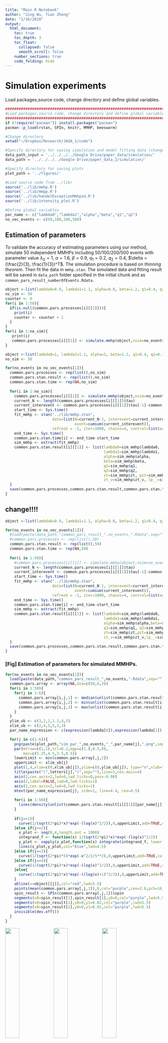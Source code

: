 ```yaml
---
title: "Main R Notebook"
author: "Jing Wu, Tian Zheng"
date: "1/16/2018"
output: 
  html_document:
    toc: true
    toc_depth: 3
    toc_float:
      collapsed: false
      smooth_scroll: false
    number_sections: true
    code_folding: hide
---
```


# Simulation experiments

Load packages,source code, change directory and define global variables.
```r
###############################################################################
#Load packages,source code, change directory and define global variables
###############################################################################
if (!require("pacman")) install.packages("pacman")
pacman::p_load(rstan, SPIn, knitr, MMHP, beeswarm)

#Change directory
setwd("~/Dropbox/Research/JASA_1/code")

#Specify directory for saving simulation and model fitting data (change based on your own system)
data_path_input = '../../../../Google Drive/paper_data/simulation/'
data_path = '../../../../Google Drive/paper_data_2/simulation/'

#Specify directory for saving plots
plot_path = '../figures/'

#Load source code from ../lib/ 
source('../lib/mmhp.R')
source('../lib/mmpp.R')
source('../lib/handelExceptionMmhpsd.R')
source('../lib/intensity_plot.R')

#Define global variables
par_name <- c("lambda0","lambda1","alpha","beta","q1","q2")
no_vec_events <- c(50,100,200,500)
```

## Estimation of parameters

To validate the accuracy of estimating parameters using our method, simulate 50 independent MMHPs including 50/100/200/500 events with parameter value $\lambda_0=1$, $\alpha=1.6$, $\beta=0.9$, $q_1=0.2$, $q_2=0.4$, $\delta = (\frac{2}{3}, \frac{1}{3})^T$. The simulation procedure is based on *thinning theorem*. Then fit the data in `mmhp.stan`. The simulated data and fitting result will be saved in `data_path` folder specified in the initial chunk and as `common_pars_result_numberOfEvents.Rdata`.
```r
object <-list(lambda0=0.9, lambda1=1.1, alpha=0.8, beta=1.2, q1=0.4, q2=0.2, delta=c(1/3,2/3))
no_sim <- 50
counter <- 0
for(i in 1:50){
  if(is.null(common.pars.processes[i][[1]])){
    print(i)
    counter <- counter + 1
  }
}
for(i in 1:no_sim){
   print(i)
   common.pars.processes[i][[1]] <- simulate.mmhp(object,nsim=no_events)
}
```

```r
object <-list(lambda0=1, lambda1=1.1, alpha=2, beta=1.2, q1=0.4, q2=0.1, delta=c(1/5,4/5))
no_sim <- 50

for(no_events in no_vec_events[1]){
  common.pars.processes <- rep(list(),no_sim)
  common.pars.stan.result <- rep(list(),no_sim)
  common.pars.stan.time <- rep(NA,no_sim)
  
  for(i in 1:no_sim){
    common.pars.processes[i][[1]] <- simulate.mmhp(object,nsim=no_events)
    current_N <- length(common.pars.processes[i][[1]]$tau)
    current_interevent <- common.pars.processes[i][[1]]$tau[-1]-common.pars.processes[i][[1]]$tau[-current_N]
    start_time <- Sys.time()
    fit_mmhp <- stan("../lib/mmhp.stan", 
                     data=list(N=current_N-1, interevent=current_interevent,  
                               event=cumsum(current_interevent)),
                     refresh = -1, iter=1000, chains=4, control=list(adapt_delta=0.95))
    end_time <- Sys.time()
    common.pars.stan.time[i] <- end_time-start_time
    sim_mmhp <- extract(fit_mmhp)
    common.pars.stan.result[i][[1]] <- list(lambda0=sim_mmhp$lambda0,
                                            lambda1=sim_mmhp$lambda1,
                                            alpha=sim_mmhp$alpha,
                                            beta=sim_mmhp$beta,
                                            q1=sim_mmhp$q1,
                                            q2=sim_mmhp$q2,
                                            zt=sim_mmhp$zt, pzt=sim_mmhp$pzt,
                                            zt_v=sim_mmhp$zt_v, lp__=sim_mmhp$lp__)
  }
  save(common.pars.processes,common.pars.stan.result,common.pars.stan.time,object,file=paste(data_path,"common_pars_result_",no_events,".Rdata",sep=""))
}
```

## change!!!!
```r
object <-list(lambda0=0.9, lambda1=1.1, alpha=0.8, beta=1.2, q1=0.4, q2=0.2, delta=c(1/3,2/3))

for(no_events in no_vec_events[1]){
  #load(paste(data_path,"common_pars_result_",no_events,".Rdata",sep=""))
  #common.pars.processes <- rep(list(),50)
  common.pars.stan.result <- rep(list(),50)
  common.pars.stan.time <- rep(NA,50)
  
  for(i in 1:50){ 
    #common.pars.processes[i][[1]] <- simulate.mmhp(object,nsim=no_events)
    current_N <- length(common.pars.processes[i][[1]]$tau)
    current_interevent <- common.pars.processes[i][[1]]$tau[-1]-common.pars.processes[i][[1]]$tau[-current_N]
    start_time <- Sys.time()
    fit_mmhp <- stan("../lib/mmhp.stan", 
                     data=list(N=current_N-1, interevent=current_interevent,
                               event=cumsum(current_interevent)),
                     refresh = -1, iter=1000, chains=4, control=list(adapt_delta=0.95))
    end_time <- Sys.time()
    common.pars.stan.time[i] <- end_time-start_time
    sim_mmhp <- extract(fit_mmhp)
    common.pars.stan.result[i][[1]] <- list(lambda0=sim_mmhp$lambda0,
                                            lambda1=sim_mmhp$lambda1,
                                            alpha=sim_mmhp$alpha,beta=sim_mmhp$beta,
                                            q1=sim_mmhp$q1, q2=sim_mmhp$q2,
                                            zt=sim_mmhp$zt,pzt=sim_mmhp$pzt,
                                            zt_v=sim_mmhp$zt_v,lp__=sim_mmhp$lp__)
  }
  save(common.pars.processes,common.pars.stan.result,common.pars.stan.time,object,file=paste(data_path,"common_pars_result_",no_events,".Rdata",sep=""))
}
```

### [Fig] Estimation of parameters for simulated MMHPs.

```r
for(no_events in no_vec_events[1]){
  load(paste(data_path,"common_pars_result_",no_events,".Rdata",sep=""))
  common.pars.array <- array(NA,dim=c(50,6,3))
  for(i in 1:50){
    for(j in 1:6){
      common.pars.array[i,j,1] <- median(unlist(common.pars.stan.result[i][[1]][par_name[j]])[1001:2000])
      common.pars.array[i,j,2] <- min(unlist(common.pars.stan.result[i][[1]][par_name[j]])[1001:2000])
      common.pars.array[i,j,3] <- max(unlist(common.pars.stan.result[i][[1]][par_name[j]])[1001:2000])
    }
  }
  ylim_ub <- c(3,2,2,1.2,4,5)
  xlim_ub <- c(2,4,5,5,3,3)
  par_name_expression <- c(expression(lambda[0]),expression(lambda[1]),expression(alpha),expression(beta),expression(q[1]),expression(q[2]))

  for(j in c(1:6)){
    png(paste(plot_path,"sim_par_",no_events,"_",par_name[j],".png",sep=""), height=420, width=400)
    par(mfrow=c(1,1),tcl=0.2,mgp=c(1.8,0.5,0),
        mar=c(5.25,4.5,3.5,0.5))
    lowerLimit <- min(common.pars.array[,j,2])
    upperLimit <- xlim_ub[j]
    plot(1,4,xlim=c(0,xlim_ub[j]),ylim=c(0,ylim_ub[j]), type="n",xlab="",ylab="Density",cex.lab=4,xaxt="n",yaxt="n")
    title(paste("(",letters[j],")",sep=""),line=1,cex.main=4)
    axis(2,cex.axis=2,lwd=0,lwd.ticks=0,pos=-0.08)
    axis(2,label=FALSE,lwd=0,lwd.ticks=1)
    axis(1,cex.axis=2,lwd=0,lwd.ticks=1)
    mtext(par_name_expression[j], side=1, line=4.4, cex=4.5)
    
    for(i in 1:50){
      lines(density(unlist(common.pars.stan.result[i][[1]][par_name[j]])[1001:2000]),col="grey",cex=0.6,lwd=0.8)
    }
    
    if(j==1){
      curve(1/(sqrt(2*pi)*x)*exp(-(log(x)^2/2)),0,upperLimit,add=TRUE,col="blue",lwd=4.5)
    }else if(j==2){
      x_plot <- seq(0,4,length.out = 1000)
      integrand_f <- function(x) 1/(sqrt(2*pi)*x)*exp(-(log(x)^2/2))
      y_plot <- sapply(x_plot,function(x) integrate(integrand_f, lower = x, upper = Inf)$value) 
      lines(x_plot,y_plot,col="blue",lwd=4.5)
    }else if(j==3){
      curve(1/(sqrt(2*pi)*5)*exp(-x^2/2/5**2),0,upperLimit,add=TRUE,col="blue",lwd=4.5)
    }else if(j==4){
      curve(1/(sqrt(2*pi)*x)*exp(-(log(x)^2/2)),0,upperLimit,add=TRUE,col="blue",lwd=4.5)
    }else{
      curve(1/(sqrt(2*pi)*x)*exp(-((log(x)+1)^2/2)),0,upperLimit,add=TRUE,col="blue",lwd=4.5)
    }
    abline(v=object[[j]],col="red",lwd=5.5)
    points(mean(common.pars.array[,j,1]),0,col="purple",cex=2.8,pch=16)
    spin_result <- SPIn(common.pars.array[,j,1])$spin
    segments(x0=spin_result[1],spin_result[2],y0=0,col="purple",lwd=5.5)
    segments(x0=spin_result[1],y0=0,y1=0.02,col="purple",lwd=5.5)
    segments(x0=spin_result[2],y0=0,y1=0.02,col="purple",lwd=5.5)
    invisible(dev.off())
  }
}
```

![](../figures/sim_par_50_lambda0.png){ width=30% } ![](../figures/sim_par_50_alpha.png){ width=30% } ![](../figures/sim_par_50_beta.png){ width=30% } 
![](../figures/sim_par_50_q1.png){ width=30% } ![](../figures/sim_par_50_q2.png){ width=30% }

## Estimation of latent Markov processes

To validate the accuracy of estimating latent state trajectory using our method, conditioning on the same latent Makov process with parameter $q_1=0.2$, $q_2=0.4$, $\delta = (\frac{2}{3}, \frac{1}{3})^T$, simulate 50 independent MMHPs including 500 events with parameter value $\lambda_0=1$, $\alpha=1.6$, $\beta=0.9$. The simulation procedure is based on *thinning theorem*. 

!!!change
```r
#object <-list(lambda0=0.9, lambda1=1.1, alpha=1.6, beta=0.9, q1=0.2,q2=0.4,delta=c(2/3,1/3))
object <-list(lambda0=0.8, lambda1=1, alpha=1.6, beta=0.9, q1=0.2, q2=0.4, delta=c(2/3,1/3))
## Generating 500 events
no_events <- 500
#test.mmhp.fix <- simulate.mmhp(object, nsim=no_events)

fixed.state.processes <- rep(list(),50)
fixed.state.stan.result <- rep(list(),50)
fixed.state.stan.time <- rep(NA,50)

for(i in 1:50){
  fixed.state.processes[i][[1]] <- simulate.mmhp.given.state(object, states=list(x=test.mmhp.fix$x,z=test.mmhp.fix$z),ending=tail(test.mmhp.fix$tau,1),max.nsim=1000)
}

for(i in 1:50){
  print(i)
  start_time <- Sys.time()
  current_N <- length(fixed.state.processes[i][[1]]$tau)
  current_interevent <- fixed.state.processes[i][[1]]$tau[-1]-fixed.state.processes[i][[1]]$tau[-current_N]
  fit_mmhp <- stan("../lib/mmhp.stan", 
                   data=list(N=current_N-1, interevent=current_interevent,event=cumsum(current_interevent)),
                   refresh = -1, iter=1000, chains=4, control = list(adapt_delta=0.95))
  end_time <- Sys.time()
  fixed.state.stan.time[i] <- end_time-start_time
  fixed.state.stan.result[i][[1]] <- extract(fit_mmhp)
}
save(fixed.state.processes,fixed.state.stan.result,fixed.state.stan.time,object,test.mmhp.fix,file=paste(data_path,"fixed_state_stan_result_",no_events,".Rdata",sep=""))
```

The scenarios with 50/100/200 events are generated by conditioning on truncated previous latent process (truncation length of latent process is according to the average number of emission events). Then fit the data in `mmhp.stan`. The simulated data and fitting result will be saved in `data_path` folder specified in the initial chunk and as `fixed_state_stan_result_numberOfEvents.Rdata`.

##!!!!!!!change
```r
object <-list(lambda0=0.8, lambda1=1, alpha=1.6, beta=0.9, q1=0.2, q2=0.4, delta=c(2/3,1/3))
#load(paste(data_path,"fixed_state_stan_result_500.Rdata",sep=""))
horizon_time_vec <- c(7.5,10,13)

for(l in c(1)){
  no_events <- no_vec_events[l]
  horizon_time <- horizon_time_vec[l]
  horizon_x <- max(which(test.mmhp.fix$x<=horizon_time))+1
  horizon_tau <- max(which(test.mmhp.fix$tau<=horizon_time))
  new.test.mmhp.fix <- list(x=test.mmhp.fix$x[1:horizon_x],
                            z=test.mmhp.fix$z[1:horizon_x],
                            tau=test.mmhp.fix$tau[1:horizon_tau],
                            zt=test.mmhp.fix$zt[1:horizon_tau])
  
  new.fixed.state.processes <- rep(list(),50)
  fixed.state.stan.result <- rep(list(),50)
  fixed.state.stan.time <- rep(NA,50)

  for(i in 1:5){
    print(i)
    horizon_tau <- max(which(fixed.state.processes[i][[1]]$tau<=horizon_time))
    if(horizon_tau<20){
      new.fixed.state.processes[i][[1]] <- simulate.mmhp.given.state(object, states=list(x=new.test.mmhp.fix$x,
                                                                                         z=new.test.mmhp.fix$z),
                                                                     ending=tail(new.test.mmhp.fix$tau,1),max.nsim=300)
    }else{
      new.fixed.state.processes[i][[1]] <- list(tau=fixed.state.processes[i][[1]]$tau[1:horizon_tau],
                                                zt=fixed.state.processes[i][[1]]$zt[1:horizon_tau])
    }
    current_N <- length(new.fixed.state.processes[i][[1]]$tau)
    current_interevent <- new.fixed.state.processes[i][[1]]$tau[-1]-new.fixed.state.processes[i][[1]]$tau[-current_N]
    start_time <- Sys.time()
    fit_mmhp <- stan("../lib/mmhp.stan", 
                     data=list(N=current_N-1,interevent=current_interevent,event=cumsum(current_interevent)),
                     refresh = -1, iter=1000, chains=4, control = list(adapt_delta=0.95))
    end_time <- Sys.time()
    fixed.state.stan.time[i] <- end_time-start_time
    fixed.state.stan.result[i][[1]] <- extract(fit_mmhp)
  }
  fixed.state.processes <- new.fixed.state.processes
  test.mmhp.fix <- new.test.mmhp.fix
  save(fixed.state.processes,fixed.state.stan.result,fixed.state.stan.time,test.mmhp.fix,object,file=paste(data_path,"fixed_state_stan_result_",no_events,".Rdata",sep=""))
}
```


```r
load(paste(data_path,"fixed_state_stan_result_500.Rdata",sep=""))
horizon_time_vec <- c(7.5,10,13)

for(l in c(1:3)){
  no_events <- no_vec_events[l]
  horizon_time <- horizon_time_vec[l]
  horizon_x <- max(which(test.mmhp.fix$x<=horizon_time))+1
  horizon_tau <- max(which(test.mmhp.fix$tau<=horizon_time))
  new.test.mmhp.fix <- list(x=test.mmhp.fix$x[1:horizon_x],
                            z=test.mmhp.fix$z[1:horizon_x],
                            tau=test.mmhp.fix$tau[1:horizon_tau],
                            zt=test.mmhp.fix$zt[1:horizon_tau])
  
  new.fixed.state.processes <- rep(list(),50)
  fixed.state.stan.result <- rep(list(),50)
  fixed.state.stan.time <- rep(NA,50)

  for(i in 1:50){
    horizon_tau <- max(which(fixed.state.processes[i][[1]]$tau<=horizon_time))
    if(horizon_tau<20){
      new.fixed.state.processes[i][[1]] <- simulate.mmhp.given.state(object, states=list(x=new.test.mmhp.fix$x,
                                                                                         z=new.test.mmhp.fix$z),
                                                                     ending=tail(new.test.mmhp.fix$tau,1),max.nsim=300)
    }else{
      new.fixed.state.processes[i][[1]] <- list(tau=fixed.state.processes[i][[1]]$tau[1:horizon_tau],
                                         zt=fixed.state.processes[i][[1]]$zt[1:horizon_tau])
    }
    current_N <- length(new.fixed.state.processes[i][[1]]$tau)
    current_interevent <- new.fixed.state.processes[i][[1]]$tau[-1]-new.fixed.state.processes[i][[1]]$tau[-current_N]
    start_time <- Sys.time()
    fit_mmhp <- stan("../lib/mmhp.stan", 
                     data=list(N=current_N-1,interevent=current_interevent),
                     refresh = -1, iter=1000, chains=4, control = list(adapt_delta=0.95))
    end_time <- Sys.time()
    fixed.state.stan.time[i] <- end_time-start_time
    fixed.state.stan.result[i][[1]] <- extract(fit_mmhp)
  }
  fixed.state.processes <- new.fixed.state.processes
  test.mmhp.fix <- new.test.mmhp.fix
  save(fixed.state.processes,fixed.state.stan.result,fixed.state.stan.time,test.mmhp.fix,object,file=paste(data_path,"fixed_state_stan_result_",no_events,".Rdata",sep=""))
}
```

### [Fig] Estimation of latent Markov processes

#### (a) Estimated MMHP latent trajectory

```r
png(paste(plot_path,"sim_state_plots_mmhp.png",sep=""), height=500, width=1000)
par(mfrow=c(1,1),tcl=0.2,mgp=c(1.7,0,0),
    mar=c(3.5,6.7,3,0.8))
plot(1,4,xlim=c(0.27,23),ylim=c(-0.5,9), type="n",xlab="Time",ylab="",xaxt="n",yaxt="n",cex.lab=2.5,bty="n")
title("(a)",line=1,cex.main=3)
axis(2,at=c(0,1,2.5,3.5,5,6,7.5,8.5),labels=FALSE,cex.lab=2,las=2,lwd=0,lwd.ticks=1)
axis(1,at=seq(0,20,length.out=5),labels=FALSE,cex.lab=2,las=2,lwd=0,lwd.ticks=1,line=-0.7)
text(-1.8, y=c(0,1,2.5,3.5,5,6,7.5,8.5), labels=paste(rep(c("        ","state"),4),rep(c(0,1),4)," "), cex=2.5, srt=0, xpd=TRUE)
text(seq(0,20,length.out=5), y=-1, labels=seq(0,20,length.out=5), cex=2, srt=0, xpd=TRUE)
par_name <- c("lambda0","lambda1","alpha","beta","q1","q2")
n_sim <- 50
for(l in c(1:4)){
  no_events <- no_vec_events[l]
  load(paste(data_path,"fixed_state_stan_result_",no_events,".Rdata",sep=""))
  fixed.state.array <- matrix(NA,nrow=n_sim,ncol=6)
  fixed.state.est.latent <- matrix(rep(list(),n_sim*3),nrow=n_sim,ncol=3)
  fixed.state.latent.fun <- matrix(rep(list(),n_sim*2),nrow=n_sim,ncol=2)
  
  for(i in 1:n_sim){
    for(j in 1:6){
      fixed.state.array[i,j] <- mean(unlist(fixed.state.stan.result[i][[1]][par_name[j]])[1001:2000])
    }
    #estimate latent state
    test.mmhp <- fixed.state.processes[i][[1]]
    object_hat <- list(lambda0=fixed.state.array[i,1], lambda1=fixed.state.array[i,2], alpha=fixed.state.array[i,3], beta=fixed.state.array[i,4], q1=fixed.state.array[i,5], q2=fixed.state.array[i,6])
    test.latent <- stepfun(test.mmhp.fix$x[-1],test.mmhp.fix$z)
    time.segment <- seq(test.mmhp$tau[2],tail(test.mmhp$tau,1),length.out=2000)
    time.segment.delta <- time.segment[2]-time.segment[1]
    
    #2 estimation methods
    #fixed.state.est.latent[i,1][[1]] <- apply(fixed.state.stan.result[i][[1]]$zt_v[1001:2000,],2,mean)
    fixed.state.est.latent[i,2][[1]] <- ifelse(apply(fixed.state.stan.result[i][[1]]$zt_v[1001:2000,],2,function(x) sum(x==1)) >500,rep(1,1000),rep(2,1000))
    
    #preperation for step function
    fixed.state.est.latent[i,3][[1]] <- modifiedLatentTrajectory(params=object_hat, interevent = test.mmhp$tau[-1]-test.mmhp$tau[-length(test.mmhp$tau)], zt = fixed.state.est.latent[i,2][[1]])
    
    #interpolated function for each method
    fixed.state.latent.fun[i,1][[1]] <- approxfun(x=test.mmhp$tau[-1], y=fixed.state.est.latent[i,1][[1]],rule=2)
    fixed.state.latent.fun[i,2][[1]] <- stepfun(fixed.state.est.latent[i,3][[1]]$x.hat[-1],fixed.state.est.latent[i,3][[1]]$z.hat)
  }
  
  #plot
  time.segment <- seq(0,tail(test.mmhp.fix$tau,1),length.out = 5000)
  draw.start<-1
  draw.end<-length(test.mmhp.fix$tau)
  draw.true.x<-which(test.mmhp.fix$x>test.mmhp.fix$tau[draw.start]&test.mmhp.fix$x<test.mmhp.fix$tau[draw.end])
  draw.true.time<-c(test.mmhp.fix$tau[draw.start],test.mmhp.fix$x[draw.true.x],test.mmhp.fix$tau[draw.end])
  draw.true.state<-3-c(test.mmhp.fix$z[head(draw.true.x,1)-1],test.mmhp.fix$z[draw.true.x],test.mmhp.fix$z[tail(draw.true.x,1)])
  
  fun.result <- array(NA,dim=c(n_sim,5000,2))
  for(i in 1:n_sim){
    for(j in 1:2){
      fun.result[i,,j] <- fixed.state.latent.fun[i,j][[1]](time.segment)
    }
  }
  
  change <- 9-l*2.5
  cur_method <- 2
  for(i in 1:n_sim){
    state_mmhp <- fun.result[i,,2] 
    lines(3-state_mmhp+change~time.segment, type="l", 
          col=rgb(169,169,169,maxColorValue=255), lwd=0.35)
  }
  
  lower.ci <- apply(fun.result[,,cur_method],2,mean)-apply(fun.result[,,2],2,sd)
  lower.ci <- ifelse(lower.ci<1,rep(1,length(lower.ci)),lower.ci)
  upper.ci <- apply(fun.result[,,2],2,mean)+apply(fun.result[,,2],2,sd)
  upper.ci <- ifelse(upper.ci>2,rep(2,length(upper.ci)),upper.ci)
  lines(3-apply(fun.result[,,2],2,mean)+change~time.segment,type="l",col="blue",lwd=4)
  polygon(c(time.segment,rev(time.segment)),
          c(3-lower.ci+change,rev(3-upper.ci+change)),
          col=rgb(0,0,225,alpha=50,maxColorValue=255),border=FALSE)
  
  lines(draw.true.state+change~draw.true.time,type="s",col="grey27",lwd=4.5)
  segments(x0=-0.5,y0=7-(l-1)*2.5,y1=9-(l-1)*2.5)
  segments(x0=c(22.5,16,14.3,11)[5-l]+1.25,y0=7-(l-1)*2.5,y1=9-(l-1)*2.5)
  segments(x0=-0.5,x1=c(22.5,16,14.3,11)[5-l]+1.25,y0=7-(l-1)*2.5)
  segments(x0=-0.5,x1=c(22.5,16,14.3,11)[5-l]+1.25,y0=9-(l-1)*2.5)
}

legend(15,10,c("truth","MMHP mean","confidence band","individual process"),
       lty=1, lwd=c(5,5,20,5), x.intersp=0.3,
       col=c(rgb(0,0,0),rgb(0,0,225,maxColorValue=255),
             rgb(0,0,225,alpha=100,maxColorValue=255),rgb(169,169,169,maxColorValue=255)),
       bg=rgb(0,0,0,alpha=0), bty="n",cex=2.75,seg.len=0.85)
text(c(22.5,15,12.5,9.5),c(0.5,3,5.5,8),paste("M=",rev(no_vec_events),sep=""),cex=2.5)

invisible(dev.off())
```

![](../figures/sim_state_plots_mmhp.png)

#### (c) Estimated MMPP latent trajectory

Fitting the above data in MMPP model.
```r

for(l in c(1:length(no_vec_events)){
  no_events <- no_vec_events[l]
  load(paste(data_path,"fixed_state_stan_result_",no_events,".Rdata",sep=""))

  for(i in 1:50){
    current_N <- length(fixed.state.processes[i][[1]]$tau)
    current_interevent <- fixed.state.processes[i][[1]]$tau[-1]-fixed.state.processes[i][[1]]$tau[-current_N]
    fit_mmpp <- stan("../lib/mmpp.stan",
                     data=list(N=current_N-1,interevent=current_interevent),
                     refresh = -1, iter=1000, chains=4, control = list(adapt_delta=0.95))
    fixed.state.stan.result[i][[1]] <- extract(fit_mmpp)
  }
  
  save(fixed.state.processes,fixed.state.stan.result,test.mmhp.fix,object,file=paste(data_path,"mmpp_fixed_state_stan_result_",no_events,".Rdata",sep=""))
}
```

Plot the latent trajectory inferred by MMPP model.
```r
png(paste(plot_path,"sim_state_plots_mmpp.png",sep=""), height=500, width=1000)
par(mfrow=c(1,1),tcl=0.2,mgp=c(1.7,0,0),
    mar=c(3.5,6.7,3,0.8))
plot(1,4,xlim=c(0.27,23),ylim=c(-0.5,9), type="n",xlab="Time",ylab="",xaxt="n",yaxt="n",cex.lab=2.5,bty="n")
title("(c)",line=1,cex.main=3)
axis(2,at=c(0,1,2.5,3.5,5,6,7.5,8.5),labels=FALSE,cex.lab=2,las=2,lwd=0,lwd.ticks=1)
axis(1,at=seq(0,20,length.out=5),labels=FALSE,cex.lab=2,las=2,lwd=0,lwd.ticks=1,line=-0.7)
text(-1.8, y=c(0,1,2.5,3.5,5,6,7.5,8.5), labels=paste(rep(c("        ","state"),4),rep(c(0,1),4)," "), cex=2.5, srt=0, xpd=TRUE)
text(seq(0,20,length.out=5), y=-1, labels=seq(0,20,length.out=5), cex=2, srt=0, xpd=TRUE)
mmpp_par_name <- c("lambda0","c","q1","q2")

for(l in c(1:4)){
  no_events <- no_vec_events[l]
  load(paste(data_path,"mmpp_fixed_state_stan_result_",no_events,".Rdata",sep=""))
  fixed.state.array <- matrix(NA,nrow=50,ncol=4)
  fixed.state.est.latent <- matrix(rep(list(),50*3),nrow=50,ncol=3)
  fixed.state.latent.fun <- matrix(rep(list(),50*2),nrow=50,ncol=2)
  
  for(i in 1:50){
    for(j in 1:4){
      fixed.state.array[i,j] <- mean(unlist(fixed.state.stan.result[i][[1]][mmpp_par_name[j]])[1001:2000])
    }
    
    #estimate latent state
    test.mmhp <- fixed.state.processes[i][[1]]
    object_hat <- list(lambda0=fixed.state.array[i,1], c=fixed.state.array[i,2], q1=fixed.state.array[i,3], q2=fixed.state.array[i,4])
    test.latent <- stepfun(test.mmhp.fix$x[-1],test.mmhp.fix$z)
    time.segment <- seq(test.mmhp$tau[2],tail(test.mmhp$tau,1),length.out=2000)
    time.segment.delta <- time.segment[2]-time.segment[1]
    
    #2 estimation methods
    fixed.state.est.latent[i,1][[1]] <- apply(fixed.state.stan.result[i][[1]]$zt_v[1001:2000,],2,mean)
    fixed.state.est.latent[i,2][[1]] <- ifelse(apply(fixed.state.stan.result[i][[1]]$zt_v[1001:2000,],2,function(x) sum(x==1)) >500,rep(1,1000),rep(2,1000))
    
    #preperation for step function
    fixed.state.est.latent[i,3][[1]] <- mmppModifiedLatentTrajectory(params=object_hat, interevent = test.mmhp$tau[-1]-test.mmhp$tau[-length(test.mmhp$tau)], zt = fixed.state.est.latent[i,2][[1]])
    
    #interpolated function for each method
    fixed.state.latent.fun[i,1][[1]] <- approxfun(x=test.mmhp$tau[-1], y=fixed.state.est.latent[i,1][[1]],rule=2)
    fixed.state.latent.fun[i,2][[1]] <- stepfun(fixed.state.est.latent[i,3][[1]]$x.hat[-1],fixed.state.est.latent[i,3][[1]]$z.hat)
  }
  
  #plot
  time.segment <- seq(0,tail(test.mmhp.fix$tau,1),length.out = 5000)
  draw.start<-1
  draw.end<-length(test.mmhp.fix$tau)
  draw.true.x<-which(test.mmhp.fix$x>test.mmhp.fix$tau[draw.start]&test.mmhp.fix$x<test.mmhp.fix$tau[draw.end])
  draw.true.time<-c(test.mmhp.fix$tau[draw.start],test.mmhp.fix$x[draw.true.x],test.mmhp.fix$tau[draw.end])
  draw.true.state<-3-c(test.mmhp.fix$z[head(draw.true.x,1)-1],test.mmhp.fix$z[draw.true.x],test.mmhp.fix$z[tail(draw.true.x,1)])
  
  fun.result <- array(NA,dim=c(50,5000,2))
  for(i in 1:50){
    for(j in 1:2){
      fun.result[i,,j] <- fixed.state.latent.fun[i,j][[1]](time.segment)
    }
  }
  
  change <- 9-l*2.5
  
  for(i in 1:50){
    state_mmhp <- fun.result[i,,2] #2-(state_estimation<0.5)
    lines(3-state_mmhp+change~time.segment, type="l", 
          col=rgb(169,169,169,maxColorValue=255), lwd=0.35)
  }
  
  lower.ci <- apply(fun.result[,,2],2,mean)-apply(fun.result[,,2],2,sd)
  lower.ci <- ifelse(lower.ci<1,rep(1,length(lower.ci)),lower.ci)
  upper.ci <- apply(fun.result[,,2],2,mean)+apply(fun.result[,,2],2,sd)
  upper.ci <- ifelse(upper.ci>2,rep(2,length(upper.ci)),upper.ci)
  lines(3-apply(fun.result[,,2],2,mean)+change~time.segment,type="l",col="blue",lwd=4)
  polygon(c(time.segment,rev(time.segment)),
          c(3-lower.ci+change,rev(3-upper.ci+change)),
          col=rgb(0,0,225,alpha=50,maxColorValue=255),border=FALSE)
  
  lines(draw.true.state+change~draw.true.time,type="s",col="grey27",lwd=4.5)
  segments(x0=-0.5,y0=7-(l-1)*2.5,y1=9-(l-1)*2.5)
  segments(x0=c(22.5,16,14.3,11)[5-l]+1.25,y0=7-(l-1)*2.5,y1=9-(l-1)*2.5)
  segments(x0=-0.5,x1=c(22.5,16,14.3,11)[5-l]+1.25,y0=7-(l-1)*2.5)
  segments(x0=-0.5,x1=c(22.5,16,14.3,11)[5-l]+1.25,y0=9-(l-1)*2.5)
}

legend(15,10,c("truth","MMPP mean","confidence band","individual process"),
       lty=1, lwd=c(5,5,20,5), x.intersp=0.3,
       col=c(rgb(0,0,0),rgb(0,0,225,maxColorValue=255),
             rgb(0,0,225,alpha=100,maxColorValue=255),rgb(169,169,169,maxColorValue=255)),
       bg=rgb(0,0,0,alpha=0), bty="n",cex=2.75,seg.len=0.85)
text(c(22.5,15,12.5,9.5),c(0.5,3,5.5,8),paste("M=",rev(no_vec_events),sep=""),cex=2.5)

invisible(dev.off())
```

![](../figures/sim_state_plots_mmpp.png)

#### (d) Estimated MMHPSD latent trajectory

Fitting the above data in MMHPSD model.
```r
for(l in c(1:4)){
  no_events <- no_vec_events[l]
  load(paste(data_path,"fixed_state_stan_result_",no_events,".Rdata",sep=""))
  time_horizon <- tail(test.mmhp.fix$tau,1)
  time_segment <- 0.05
  
  mmhpsd_par_result <- rep(list(),50)
  for(i in 1:50){
    event_time <- fixed.state.processes[i][[1]]$tau
    mmhpsd_par_result[i][[1]] <- handelExceptionMmhpsd(event_time)
  }
  
  state_estimation_matrix <- matrix(0,nrow=50,ncol=1+(round(time_horizon/time_segment)))
  event_state_estimation <- rep(list(),50)
  for(i in 1:50){
    event_time <- fixed.state.processes[i][[1]]$tau
    for(j in 0:(round(time_horizon/time_segment))){
      if(j*time_segment>tail(event_time,1)){
        next
      }else{
        est_result <- tryCatch(estSInt(tims = j*time_segment,
                                       ti = event_time,
                                       lamb0 = mmhpsd_par_result[i][[1]]$lamb,
                                       nu0 = mmhpsd_par_result[i][[1]]$nu,
                                       eta0 = mmhpsd_par_result[i][[1]]$eta,
                                       Q0 = mmhpsd_par_result[i][[1]]$Q,
                                       pai0 = mmhpsd_par_result[i][[1]]$pai, fortran = TRUE),
                               warning = function(w) {0},
                               error = function(e) {0})
        state_estimation_matrix[i,j+1] <- ifelse(class(est_result)=="list",est_result$estStat[2],est_result)
      }
    }
    event_state_estimation[i][[1]] <- numeric(length(event_time))
    for(j in 1:length(event_time)){
      est_result <- tryCatch(estSInt(tims = event_time[j],
                                        ti = event_time,
                                        lamb0 = mmhpsd_par_result[i][[1]]$lamb,
                                        nu0 = mmhpsd_par_result[i][[1]]$nu,
                                        eta0 = mmhpsd_par_result[i][[1]]$eta,
                                        Q0 = mmhpsd_par_result[i][[1]]$Q,
                                        pai0 = mmhpsd_par_result[i][[1]]$pai, fortran = TRUE),
                               warning = function(w) {0},
                               error = function(e) {0})
      event_state_estimation[i][[1]][j] <- ifelse(class(est_result)=="list",est_result$estStat[2],est_result)
    }
  }
  save(fixed.state.processes,test.mmhp.fix,object,mmhpsd_par_result,state_estimation_matrix,event_state_estimation,
       file=paste(data_path,"fixed_state_mmhpsd_result_",no_events,".Rdata",sep=""))
}
```

Plot the latent trajectory inferred by MMHPSD model.
```r
png(paste(plot_path,"sim_state_plots_mmhpsd.png",sep=""), height=500, width=1000)
par(mfrow=c(1,1),tcl=0.2,mgp=c(1.7,0,0),
    mar=c(3.5,6.7,3,0.8))
plot(1,4,xlim=c(0.27,23),ylim=c(-0.5,9), type="n",xlab="Time",ylab="",xaxt="n",yaxt="n",cex.lab=2.5,bty="n")
title("(d)",line=1,cex.main=3)
axis(2,at=c(0,1,2.5,3.5,5,6,7.5,8.5),labels=FALSE,cex.lab=2,las=2,lwd=0,lwd.ticks=1)
axis(1,at=seq(0,20,length.out=5),labels=FALSE,cex.lab=2,las=2,lwd=0,lwd.ticks=1,line=-0.7)
text(-1.8, y=c(0,1,2.5,3.5,5,6,7.5,8.5), labels=paste(rep(c("        ","state"),4),rep(c(0,1),4)," "), cex=2.5, srt=0, xpd=TRUE)
text(seq(0,20,length.out=5), y=-1, labels=seq(0,20,length.out=5), cex=2, srt=0, xpd=TRUE)


for(l in c(1:4)){
  no_events <- no_vec_events[l]
  load(paste(data_path,"fixed_state_mmhpsd_result_",no_events,".Rdata",sep=""))
  
  time_segment <- 0.05
  time_horizon <- tail(test.mmhp.fix$tau,1)
  time.segment <- c(0:round(time_horizon/time_segment))*time_segment
  draw.start<-1
  draw.end<-length(test.mmhp.fix$tau)
  draw.true.x<-which(test.mmhp.fix$x>test.mmhp.fix$tau[draw.start]&test.mmhp.fix$x<test.mmhp.fix$tau[draw.end])
  draw.true.time<-c(test.mmhp.fix$tau[draw.start],test.mmhp.fix$x[draw.true.x],test.mmhp.fix$tau[draw.end])
  draw.true.state<-3-c(test.mmhp.fix$z[head(draw.true.x,1)-1],test.mmhp.fix$z[draw.true.x],test.mmhp.fix$z[tail(draw.true.x,1)])
  
  change <- 9-l*2.5
  
  for(i in 1:50){
    state_mmhpsd <- 2-(state_estimation_matrix[i,]<0.5)
    time_mmhpsd <- c(0:(round(time_horizon/time_segment)))*time_segment
    lines(state_mmhpsd+change~time_mmhpsd, type="l", 
          col=rgb(169,169,169,maxColorValue=255), lwd=0.35)
  }
  
  lower.ci <- apply(state_estimation_matrix<0.5,2,mean)+apply(state_estimation_matrix<0.5,2,sd)
  lower.ci <- ifelse(lower.ci>1,rep(1,length(lower.ci)),lower.ci)
  upper.ci <- apply(state_estimation_matrix<0.5,2,mean)-apply(state_estimation_matrix<0.5,2,sd)
  upper.ci <- ifelse(upper.ci<0,rep(0,length(upper.ci)),upper.ci)
  
  lines(2-apply(state_estimation_matrix<0.5,2,mean)+change~time.segment,type="l",col="blue",lwd=4)
  polygon(c(time.segment,rev(time.segment)),
          c(2-lower.ci+change,rev(2-upper.ci+change)),
          col=rgb(0,0,225,alpha=50,maxColorValue=255),border=FALSE)
  lines(draw.true.state+change~draw.true.time,type="s",col="grey27",lwd=4.5)
  segments(x0=-0.5,y0=7-(l-1)*2.5,y1=9-(l-1)*2.5)
  segments(x0=c(22.5,16,14.3,11)[5-l]+1.25,y0=7-(l-1)*2.5,y1=9-(l-1)*2.5)
  segments(x0=-0.5,x1=c(22.5,16,14.3,11)[5-l]+1.25,y0=7-(l-1)*2.5)
  segments(x0=-0.5,x1=c(22.5,16,14.3,11)[5-l]+1.25,y0=9-(l-1)*2.5)
}

legend(15,10,c("truth","MMHPSD mean","confidence band","individual process"),
       lty=1, lwd=c(5,5,20,5), x.intersp=0.3,
       col=c(rgb(0,0,0),rgb(0,0,225,maxColorValue=255),
             rgb(0,0,225,alpha=100,maxColorValue=255),rgb(169,169,169,maxColorValue=255)),
       bg=rgb(0,0,0,alpha=0), bty="n",cex=2.75,seg.len=0.85)
text(c(22.5,15,12.5,9.5),c(0.5,3,5.5,8),paste("M=",rev(no_vec_events),sep=""),cex=2.5)
invisible(dev.off())
```

![](../figures/sim_state_plots_mmhpsd.png)

#### (b) Inferred intensity comparison 

!! change data_path_input
Choose one of the simulated point processes with 100 events and plot the intensity function.
```r
i <- 16
png(paste(plot_path,"sim_intensity.png",sep=""), height=500, width=1000)
par(mfrow=c(3,1),tcl=0.2,mgp=c(0.5,0,0),oma=c(3,3.2,2.5,0)+0.5,
    mar=c(0,0,1,1)+0.1,xpd=TRUE)

#mmhp
load(paste(data_path,"fixed_state_stan_result_100.Rdata",sep=""))
mmhp_par_name <- c("lambda0","lambda1","alpha","beta","q1","q2")
mmhp_par_est <- numeric(length(mmhp_par_name))

test.mmhp <- fixed.state.processes[i][[1]]
test.mmhp$lambda.max <- 35
for(j in 1:6){
  mmhp_par_est[j] <- mean(unlist(fixed.state.stan.result[i][[1]][mmhp_par_name[j]])[1001:2000])
}
object_hat <- list(lambda0=mmhp_par_est[1], lambda1=mmhp_par_est[1], alpha=mmhp_par_est[3], beta=mmhp_par_est[4], q1=mmhp_par_est[5], q2=mmhp_par_est[6])
test.latent <- stepfun(test.mmhp.fix$x[-1],test.mmhp.fix$z)
time.segment <- seq(test.mmhp$tau[2],tail(test.mmhp$tau,1),length.out=2000)
time.segment.delta <- time.segment[2]-time.segment[1]

fixed.state.est.latent.mmhp <- ifelse(apply(fixed.state.stan.result[i][[1]]$zt[1001:2000,],2,function(x) sum(x==1)) >500,rep(1,1000),rep(2,1000))
fixed.state.est.latent.mmhp <- modifiedLatentTrajectory(params=object_hat, interevent = test.mmhp$tau[-1]-test.mmhp$tau[-length(test.mmhp$tau)], zt = fixed.state.est.latent.mmhp)

drawUniMMHPIntensityPaper(object,simulation=list(x=test.mmhp.fix$x,z=test.mmhp.fix$z,tau=test.mmhp$tau,zt=test.mmhp$zt,lambda.max=test.mmhp$lambda.max),yupper=test.mmhp$lambda.max+2, color="black",line.width=3.5,
                          title_name="")
drawUniMMHPIntensityPaper(object_hat,simulation=list(x=fixed.state.est.latent.mmhp$x.hat,z=fixed.state.est.latent.mmhp$z.hat,tau=test.mmhp$tau,zt=test.mmhp$zt,lambda.max=test.mmhp$lambda.max),
                          yupper=test.mmhp$lambda.max+1,add=TRUE,color=rgb(0,190,0,alpha=180,maxColorValue=255),line.width=4.2)

legend(-0.31,44.6,c("State 1/0 events","State change point"),
       col = c(NA,"red"),
       y.intersp=0.85,x.intersp=0.01,bty = "n",
       pch = c(NA,4), pt.cex = c(NA,3), cex=4,
       lty = c(NA,NA), lwd=c(NA,4))
legend(5.65,44,c("True intensity","Estimated MMHP intensity"),
       col = c("black",rgb(0,190,0,maxColorValue = 255)),
       y.intersp=0.85,x.intersp=0.15,bty = "n",
       lty = c(1,1), lwd = c(5,5), cex=4)
points(0.3,33.6,pch=1,cex=3,col="blue")
points(0.1,33.6,pch=16,cex=3,col="blue")

#mmhpsd
load(paste(data_path_input,"fixed_state_mmhpsd_result_100.Rdata",sep=""))
event_time <- fixed.state.processes[i][[1]]$tau
time_horizon <- tail(test.mmhp$tau,1)
time_segment <- 0.02
intensity_estimation <- numeric(1+round(time_horizon/time_segment))
state_estimation <- numeric(1+round(time_horizon/time_segment))

drawUniMMHPIntensityPaper(object,simulation=list(x=test.mmhp.fix$x,z=test.mmhp.fix$z,tau=test.mmhp$tau,zt=test.mmhp$zt,lambda.max=test.mmhp$lambda.max),yupper=test.mmhp$lambda.max+2, color="black",line.width=3.5)

for(j in 0:(round(time_horizon/time_segment))){
  est_result <- tryCatch(estSInt(tims = j*time_segment,
                                      ti = event_time,
                                      lamb0 = mmhpsd_par_result[i][[1]]$lamb,
                                      nu0 = mmhpsd_par_result[i][[1]]$nu,
                                      eta0 = mmhpsd_par_result[i][[1]]$eta,
                                      Q0 = mmhpsd_par_result[i][[1]]$Q,
                                      pai0 = mmhpsd_par_result[i][[1]]$pai, fortran = TRUE),
                             warning = function(w) {0},
                             error = function(e) {0})
  intensity_estimation[j+1] <- ifelse(class(est_result)=="list",est_result$lambdat,est_result)
  state_estimation[j+1] <- ifelse(class(est_result)=="list",est_result$estStat[2],est_result)
}

state_estimation <- state_estimation>0.5
change_point <- numeric(0)
for(j in c(1:length(state_estimation[-1]))){
  if(state_estimation[j]==FALSE&state_estimation[j+1]==TRUE){
    change_point <- c(change_point,j+1)
  }
  if(state_estimation[j]==TRUE&state_estimation[j+1]==FALSE){
    change_point <- c(change_point,j)
  }
}
time_vec <- c(0:(round(time_horizon/time_segment)))*time_segment
j <- 1
line_type <- 1
for(k in c(1:length(change_point))){
  lines(x=time_vec[c(j:change_point[k])], y=intensity_estimation[c(j:change_point[k])],
      lwd=4.2, col=rgb(218,112,214,alpha=180,maxColorValue=255),lty=line_type)
  j <- change_point[k]
}
lines(x=time_vec[c(j:length(state_estimation[-1]))], y=intensity_estimation[c(j:length(state_estimation[-1]))],
      lwd=4.2, col=rgb(218,112,214,alpha=180,maxColorValue=255),lty=line_type)
legend(5.65,42,c("Estimated MMHPSD intensity"),
         col = c(rgb(221,160,221,maxColorValue = 255)),
         y.intersp=0.88,x.intersp=0.15,bty = "n",
         lty = c(1,1), lwd = c(5,5), cex=4,seg.len=1.5)

##mmpp
load(paste(data_path_input,"mmpp_fixed_state_stan_result_100.Rdata",sep=""))
mmpp_par_name <- c("lambda0","c","q1","q2")
mmpp_par_est <- numeric(4)
fixed.state.latent.fun <- matrix(rep(list(),50*2),nrow=50,ncol=2)

drawUniMMHPIntensityPaper(object,simulation=list(x=test.mmhp.fix$x,z=test.mmhp.fix$z,tau=test.mmhp$tau,zt=test.mmhp$zt,lambda.max=test.mmhp$lambda.max),yupper=test.mmhp$lambda.max+2, color="black",line.width=3.5)
 
for(j in 1:4){
  mmpp_par_est[j] <- mean(unlist(fixed.state.stan.result[i][[1]][mmpp_par_name[j]])[1001:2000])
}

#test.mmhp <- fixed.state.processes[i][[1]]
object_hat <- list(lambda0=mmpp_par_est[1], c=mmpp_par_est[2], q1=mmpp_par_est[3],
                   q2=mmpp_par_est[4])
fixed.state.est.latent <- ifelse(apply(fixed.state.stan.result[i][[1]]$zt_v[1001:2000,],2,function(x) sum(x==1)) >500,rep(1,1000),rep(2,1000))
fixed.state.est.latent <- mmppModifiedLatentTrajectory(params=object_hat, interevent = test.mmhp$tau[-1]-test.mmhp$tau[-length(test.mmhp$tau)], zt = fixed.state.est.latent)
fixed.state.latent.fun <- stepfun(fixed.state.est.latent$x.hat[-1],fixed.state.est.latent$z.hat)

time.segment <- seq(0,tail(test.mmhp$tau,1),length.out = 5000)
fun.result <- fixed.state.latent.fun(time.segment)
lines(ifelse(fun.result==2,object_hat$lambda0,object_hat$lambda0*(1+object_hat$c))~time.segment, type="l",col=rgb(169,169,169,alpha=180,maxColorValue=255), lwd=4.2)

legend(5.65,42,c("Estimated MMPP intensity"),
         col = c(rgb(169,169,169,alpha=180,maxColorValue=255)),
         y.intersp=0.88,x.intersp=0.15,bty = "n",
         lty = c(1,1), lwd = c(5,5),cex=4)
mtext(text="(b)",side=3,line=-1,outer=TRUE,cex=3.5,font=2)
mtext(text="Time",side=1,line=2.1,outer=TRUE,cex=2.5)
mtext(text="Intensity",side=2,line=0.4,outer=TRUE,cex=2.5)

invisible(dev.off())
```

![](../figures/sim_intensity.png)

### [Fig] Comparison of intergated absolute error between MMHP and MMHPSD latent process

To demonstrate that latent process of MMHPSD transits more frequent then MMHP, we use the integrated absolute error of inferred latent process $\hat{Z}(t)$: $\int_0^T|Z(t)-\hat{Z}(t)|dt$, where $Z(t)$ is the true latent process. Follwing plot demonstrates this quantity.

#### (a) Demonstration plot

```r
l<-3
no_events <- no_vec_events[l]
load(paste(data_path,"fixed_state_mmhpsd_result_",no_events,".Rdata",sep=""))

time_segment <- 0.05
time_horizon <- tail(test.mmhp.fix$tau,1)
time.segment <- c(0:round(time_horizon/time_segment))*time_segment
draw.start<-1
draw.end<-length(test.mmhp.fix$tau)
draw.true.x<-which(test.mmhp.fix$x>test.mmhp.fix$tau[draw.start]&test.mmhp.fix$x<test.mmhp.fix$tau[draw.end])
draw.true.time<-c(test.mmhp.fix$tau[draw.start],test.mmhp.fix$x[draw.true.x],test.mmhp.fix$tau[draw.end])
draw.true.state<-3-c(test.mmhp.fix$z[head(draw.true.x,1)-1],test.mmhp.fix$z[draw.true.x],test.mmhp.fix$z[tail(draw.true.x,1)])

par_name <- c("lambda0","alpha","beta","q1","q2")
load(paste(data_path,"fixed_state_stan_result_",no_events,".Rdata",sep=""))

fixed.state.array <- array(NA,dim=c(50,5,7))
fixed.state.est.latent <- matrix(rep(list(),50*3),nrow=50,ncol=3)
fixed.state.latent.fun <- matrix(rep(list(),50*2),nrow=50,ncol=2)

for(i in 1:50){
  for(j in 1:5){
    fixed.state.array[i,j,1] <- mean(unlist(fixed.state.stan.result[i][[1]][par_name[j]])[1001:2000])
    fixed.state.array[i,j,2] <- median(unlist(fixed.state.stan.result[i][[1]][par_name[j]])[1001:2000])
  }
  #estimate latent state
  test.mmhp <- fixed.state.processes[i][[1]]
  object_hat <- list(lambda0=fixed.state.array[i,1,1], alpha=fixed.state.array[i,2,1], beta=fixed.state.array[i,3,1], q1=fixed.state.array[i,4,1], q2=fixed.state.array[i,5,1])
  test.latent <- stepfun(test.mmhp.fix$x[-1],test.mmhp.fix$z)
  time.segment <- seq(test.mmhp$tau[2],tail(test.mmhp$tau,1),length.out=2000)
  time.segment.delta <- time.segment[2]-time.segment[1]
  
  #2 estimation methods
  fixed.state.est.latent[i,1][[1]] <- apply(fixed.state.stan.result[i][[1]]$zt_v[1001:2000,],2,mean)
  fixed.state.est.latent[i,2][[1]] <- ifelse(apply(fixed.state.stan.result[i][[1]]$zt_v[1001:2000,],2,function(x) sum(x==1)) >500,rep(1,1000),rep(2,1000))
  
  #preperation for step function
  fixed.state.est.latent[i,3][[1]] <- modifiedLatentTrajectory(params=object_hat, interevent = test.mmhp$tau[-1]-test.mmhp$tau[-length(test.mmhp$tau)], zt = fixed.state.est.latent[i,2][[1]])
  
  #interpolated function for each method
  fixed.state.latent.fun[i,1][[1]] <- approxfun(x=test.mmhp$tau[-1], y=fixed.state.est.latent[i,1][[1]],rule=2)
  fixed.state.latent.fun[i,2][[1]] <- stepfun(fixed.state.est.latent[i,3][[1]]$x.hat[-1],fixed.state.est.latent[i,3][[1]]$z.hat)
}

#plot
time.segment <- seq(0,tail(test.mmhp.fix$tau,1),length.out = 5000)
draw.start<-1
draw.end<-length(test.mmhp.fix$tau)
draw.true.x<-which(test.mmhp.fix$x>test.mmhp.fix$tau[draw.start]&test.mmhp.fix$x<test.mmhp.fix$tau[draw.end])
draw.true.time<-c(test.mmhp.fix$tau[draw.start],test.mmhp.fix$x[draw.true.x],test.mmhp.fix$tau[draw.end])
draw.true.state<-3-c(test.mmhp.fix$z[head(draw.true.x,1)-1],test.mmhp.fix$z[draw.true.x],test.mmhp.fix$z[tail(draw.true.x,1)])

fun.result <- array(NA,dim=c(50,5000,2))
for(i in 1:50){
  for(j in 1:2){
    fun.result[i,,j] <- fixed.state.latent.fun[i,j][[1]](time.segment)
  }
}

for(i in 37){
  png(paste(plot_path,"mmhpsd_mmhp_area_difference.png",sep=""), height=350, width=500)
  par(mfrow=c(1,1),tcl=0.2,mgp=c(2.4,0,0),
      mar=c(4,4.3,2.8,0.7), oma=c(0,0,0,0))
  
  plot(0.5,0,xlim=c(-0.2,tail(test.mmhp.fix$tau,1)),ylim=c(0.9,2.1), type="n",
       xlab="Time",ylab="",xaxt="n",yaxt="n",cex.lab=1.8,bty="n")
  title("(a)",line=0.5,cex.main=2.2)
  axis(2,at=c(1,2),labels=FALSE,cex.lab=1.8,las=2,lwd=0,lwd.ticks=0)
  axis(1,at=seq(0,40,5),labels=FALSE,cex.lab=1.8,las=2,lwd=1.5,lwd.ticks=1)
  text(-1.15, y=c(1,2), labels=paste(rep(c("state","state"),4),rep(c(0,1),4)," "), cex=1.8, srt=0, xpd=TRUE)
  text(seq(0,40,5), y=0.78, labels=seq(0,40,10), cex=1.8, srt=0, xpd=TRUE)
  segments(x0=0,x1=tail(test.mmhp.fix$tau,1),y0=1,col="lightgrey",lwd=2)
  segments(x0=0,x1=tail(test.mmhp.fix$tau,1),y0=2,col="lightgrey",lwd=2)
  
  state_mmhpsd <- state_estimation_matrix[i,] #2-(state_estimation<0.5)
  time_mmhpsd <- c(0:(round(time_horizon/time_segment)))*time_segment
  lines(state_mmhpsd+1~time_mmhpsd, type="l", col="blue", lwd=2.5)
  
  state_mmhp <- fun.result[i,,2] #2-(state_estimation<0.5)
  time_mmhp <- seq(0,tail(test.mmhp.fix$tau,1),length.out = 5000)
  lines(3-state_mmhp~time_mmhp, type="l",col="red", lwd=2.5)
  
  polygon(c(time_mmhpsd,rev(time_mmhpsd)),
          c(state_mmhpsd+1,3-rev(test.latent(time_mmhpsd))),
          col=rgb(0,0,225,alpha=50,maxColorValue=255),border=FALSE)
  polygon(c(time_mmhp,rev(time_mmhp)),
          c(3-state_mmhp,3-rev(test.latent(time_mmhp))),
          col=rgb(225,0,0,alpha=50,maxColorValue=255),border=FALSE) 
  lines(draw.true.state~draw.true.time,type="s",col="black",lwd=4)
  
  invisible(dev.off())
}
```

![](../figures/mmhpsd_mmhp_area_difference.png)

#### (b) Error comparison

Error comparison under different simulation scenarios.

```r
file_name_vec <- c("fixed_state_stan_result_", "fixed_state_mmhpsd_result_")

fun.error <- array(0,dim=c(4,2,50),
                   dimnames = list(c("50events","100events","200events","500events"),
                                   c("mmhp","mmhpsd"),
                                   c(1:50)))
for(l in c(1:4)){
  no_events <- no_vec_events[l]
  for(j in c(1:2)){
    load(paste(data_path,file_name_vec[j],no_events,".Rdata",sep=""))
    
    for(i in c(1:50)){
      test.mmhp <- fixed.state.processes[i][[1]]
      test.latent <- stepfun(test.mmhp.fix$x[-1],test.mmhp.fix$z)
      
      if(j==2){
        time_horizon <- tail(test.mmhp.fix$tau,1)
        time_segment <- 0.05
        time_vec <- time_segment*c(0:round(time_horizon/time_segment))
        fixed.state.est.latent <- state_estimation_matrix[i,]
        fun.error[l,j,i] <- sum(abs(state_estimation_matrix[i,]-test.latent(time_vec)))*time_segment
      }else{
        fixed.state.array <- numeric(5)
        time.segment <- seq(test.mmhp$tau[1],tail(test.mmhp$tau,1),0.05)#length.out=2000)
        time.segment.delta <- time.segment[2]-time.segment[1]
        for(k in 1:5){
          fixed.state.array[k] <- mean(unlist(fixed.state.stan.result[i][[1]][par_name[k]])[1001:2000])
        }
        object_hat <- list(lambda0=fixed.state.array[1], 
                           alpha=fixed.state.array[2], 
                           beta=fixed.state.array[3], 
                           q1=fixed.state.array[4], 
                           q2=fixed.state.array[5])
        fixed.state.est.latent <- ifelse(apply(fixed.state.stan.result[i][[1]]$zt_v[1001:2000,],2,function(x) sum(x==1)) >500,rep(1,1000),rep(2,1000))
        fixed.state.est.latent.new <- modifiedLatentTrajectory(params=object_hat, 
                                                               interevent = test.mmhp$tau[-1]-test.mmhp$tau[-length(test.mmhp$tau)], 
                                                               zt = fixed.state.est.latent)
        fixed.state.latent.fun <- stepfun(fixed.state.est.latent.new$x.hat[-1],
                                          fixed.state.est.latent.new$z.hat)
        fun.error[l,j,i] <- sum(abs(fixed.state.latent.fun(time.segment)-test.latent(time.segment)))*time.segment.delta
      }
    }
  }
}

fun.error.df <- data.frame(method=rep(c(rep("MMHP",50),rep("MMHPSD",50)),4),
                           error=c(fun.error[4,1,],fun.error[4,2,],
                                   fun.error[3,1,],fun.error[3,2,],
                                   fun.error[2,1,],fun.error[2,2,],
                                   fun.error[1,1,],fun.error[1,2,]),
                           number_events=factor(rep(c(500,200,100,50),each=100)),levels=c(500,200,100,50))

f <- ordered(fun.error.df$number_events, levels = c(500,200,100,50))

png(paste(plot_path,"mmhpsd_mmhp_beeswarm.png",sep=""), height=350, width=600)
par(mfrow=c(1,1),tcl=0.2,mgp=c(2.7,0,0),
    mar=c(4,4.3,2.8,0.7), mai = c(0.85,0.9,0.4,3.2))

beeswarm(error ~ f, data = fun.error.df, vertical = FALSE,
         method = "center", pch = 16, cex=1, spacing = 1.1,
         pwcol = c(rgb(255,0,0,alpha=190,maxColorValue = 255),
                   rgb(0,0,255,alpha=190,maxColorValue = 255))[ifelse(method=="MMHP",rep(1,100),rep(2,100))],
         xlab = "Integrated absolute error", ylab = "Number of events", corral = "gutter",cex.lab=1.8,
         xaxt="n",yaxt="n",bty = "n")
text(-2.52, y=c(1:4), labels=c("500", "200", "100", "50"), cex=1.8, srt=0, xpd=TRUE)
text(seq(0,20,5), y=0.12, labels=seq(0,20,5), cex=1.8, srt=0, xpd=TRUE)
title("(b)",line=-0.7,cex.main=2.2)
axis(1,at=seq(0,20,5),labels=FALSE,cex.lab=1.8,las=2,lwd=1.5,lwd.ticks=1.5)

legend(x = 24.5, y = 4, xpd = TRUE, bty = "n",
       legend = c("true state",
                  "MMHP state", "MMHPSD state",
                  "MMHP error area", "MMHPSD error area", 
                  "MMHP error value", "MMHPSD error value"),
       col = c("black","red", "blue",
               rgb(225,0,0,alpha=50,maxColorValue=255),
               rgb(0,0,225,alpha=50,maxColorValue=255), 
               "red", "blue"), 
       lty = c(1,1,1,1,1,NA,NA), lwd = c(4,4,4,20,20,NA,NA),
       pch = c(NA,NA,NA,NA,NA,16,16), pt.cex = c(NA,NA,NA,NA,NA,1.5,1.5), cex=1.5)       

invisible(dev.off())
```

![](../figures/mmhpsd_mmhp_beeswarm.png)

# Real data experiments

Load packages,source code, change directory and define global variables.
```r
###############################################################################
#Load packages,source code, change directory and define global variables
###############################################################################
if (!require("pacman")) install.packages("pacman")
pacman::p_load(devtools, rstan, knitr, MMHP, RColorBrewer, 
               dichromat, steepness, Hmisc, igraph, dplyr, circlize, 
               reshape2, ggplot2)
devtools::install_github('jalapic/compete')
library(compete)

#Change directory
setwd("~/Dropbox/Research/JASA_1/code")

#Specify directory for saving simulation and model fitting data (change based on your own system)
data_path = '../../../../Google Drive/paper_data_2/real_data/'

#Specify directory for saving plots
plot_path = '../figures/'

#Load source code from ../lib/ 
source('../lib/mmhp.R')
source('../lib/mmpp.R')
source('../lib/cleanData.R') #y
source('../lib/naiveRankHierarchy.R') #y
source('../lib/expertRankHierarchy.R')
source('../lib/stanResult.R') #y
source('../lib/myImagePlot.R') #y
source('../lib/matrixPlotParameter.R')
source('../lib/clusterAnalysis.R')
source('../lib/iAndSI.R') #y
source('../lib/metricsStateSeparation.R') #y
source('../lib/sameTimeHorizonPlot.R')

#Define global variable
full_data <- readRDS("../data/mice.RData")
# A=c9, B=c10, C=c12, D=c15, E=c16, F=c17, G=c18, H=c37, I=c38. J=c45
cohort_names <- paste("cohort",c(9,10,12,15,16,17,18,37,38,45),sep='')
cohort_short_names <- paste("C",c(9,10,12,15,16,17,18,37,38,45),sep='')
cut_off <- 3
mice_number <- 12
```

## Load the data, clean and fit in the model

Load the data (10 cohorts), clean the data using source function `..\lib\cleanData.R`, fit the data into the model using `..\lib\mmhp_real_data.stan`. Store the simulation result for next step analysis in the folder specified before (`r data_path`).

```r
for(current_cohort in c(1:10)[-5]){
  clean_data <- cleanData(full_data[[cohort_names[current_cohort]]])
  fit_mmhp <- stan("../lib/mmhp_real_data.stan",
                   data=list(max_Nm=max(clean_data$N_count),
                             N_til=sum(clean_data$N_count>=cut_off),
                             Nm=as.vector(clean_data$N_count[clean_data$N_count>=cut_off]),
                             time_matrix=clean_data$time_matrix,
                             max_interevent=clean_data$max_interevent),
                   iter=1000, chains=4)
  sim_mmhp_pair <- rstan::extract(fit_mmhp)
  dir.create(paste(data_path, cohort_names[current_cohort],sep=''), recursive = TRUE)
  save(sim_mmhp_pair, 
       file = paste(data_path,cohort_names[current_cohort],
                    "/mmhp_stan_result_",cohort_names[current_cohort],
                    ".RData",sep=''))
}
```

## Infer the latent Markov processes and plotting

Load stan simulation result, infer the latent process and give the confidence band. Save all latent process result and the plots of inferred parameters (save as mmhp_latent_state_COHORTNAME.Rdata and parameter_COHORTNAME.pdf in the `r data_path`/COHORTNAME/ folder).

```r
for(current_cohort in c(1:10)[-5]){
  clean_data <- cleanData(full_data[[cohort_names[current_cohort]]])
  I_fit <- clean_data$I_fit
  J_fit <- clean_data$J_fit
  N_count <- clean_data$N_count
  day_hour <- clean_data$day_hour
  time_matrix <- clean_data$time_matrix
  indicator_each_pair <- clean_data$indicator_each_pair
  naive_rank <- naiveRankHierarchy(full_data[[cohort_names[current_cohort]]])
  
  # ------------- Load the saved stan result using function ../lib/stanResult, 
  # ------------- and plot the inferred parameters and save
  parameter_result <- stanResult(cohort_number = current_cohort, 
                                 path = data_path)
  ztv_list_pair <- parameter_result$ztv_list_pair
  
  pdf(paste(data_path,cohort_names[current_cohort],"/parameter_",cohort_names[current_cohort],".pdf",sep=''))
  matrixPlotParameter(parameter_result$lambda0_matrix[rev(naive_rank),naive_rank],xLabels=naive_rank,yLabels=rev(naive_rank),title="lambda0 for mmhp")
  matrixPlotParameter(parameter_result$alpha_matrix[rev(naive_rank),naive_rank],xLabels=naive_rank,yLabels=rev(naive_rank),title="alpha for mmhp")
  mtext(paste("(mu,sigma)=(",round(parameter_result$mu_alpha,2),
              ",",round(parameter_result$sigma_alpha,2),")"),at=0.7)
  matrixPlotParameter(parameter_result$beta_matrix[rev(naive_rank),naive_rank],xLabels=naive_rank,yLabels=rev(naive_rank),title="beta for mmhp")
  mtext(paste("(mu,sigma)=(",round(parameter_result$mu_beta,2),
              ",",round(parameter_result$sigma_beta,2),")"),at=0.7)
  matrixPlotParameter(parameter_result$q1_matrix[rev(naive_rank),naive_rank],xLabels=naive_rank,yLabels=rev(naive_rank),title="q1 for mmhp",max=40)
  matrixPlotParameter(parameter_result$q2_matrix[rev(naive_rank),naive_rank],xLabels=naive_rank,yLabels=rev(naive_rank),title="q2 for mmhp")
  dev.off()
  
  fun.result.array.mmhp <- array(NA,dim=c(mice_number,mice_number,1000,2000))
  ztfunc.mmhp.df <- matrix(rep(list(),mice_number^2),mice_number,mice_number)
  time.segment <- seq(0,max(day_hour),length.out=2000)
  time.segment.delta <- time.segment[2]-time.segment[1]
  fun.result <- matrix(NA,1000,2000)
        
  for(i in naive_rank){
    for(k in 1:mice_number){
      j <- naive_rank[k]
      if(N_count[i,j]>=cut_off){
        temp_t <- c(0,day_hour[unlist(indicator_each_pair[i,j])])
        sample_zt_all <- ztv_list_pair[i,j][[1]]
        for(l in 1:1000){
          sample_ztv <- parameter_result$ztv_list_sample_pair[i,j,l][[1]]
          modified_sample_ztv <- modifiedLatentTrajectory(params=list(lambda0=parameter_result$lambda0_matrix[i,j],
                                                                      lambda1=parameter_result$lambda1_matrix[i,j],
                                                                      alpha=parameter_result$alpha_matrix[i,j],
                                                                      beta=parameter_result$beta_matrix[i,j],
                                                                      q1=parameter_result$q1_matrix[i,j],
                                                                      q2=parameter_result$q2_matrix[i,j]),
                                                              interevent = temp_t[-1]-temp_t[-length(temp_t)],
                                                              zt=sample_ztv,start=temp_t[1])
          if(modified_sample_ztv$z.hat[1]==1&tail(modified_sample_ztv$z.hat,1)==1){
            fun.result[l,]<-stepfun(c(temp_t[2]-0.0001,modified_sample_ztv$x.hat[-1],max(day_hour)),
                                    c(2,modified_sample_ztv$z.hat[-length(modified_sample_ztv$z.hat)],2,2))(time.segment)
          }
          if(modified_sample_ztv$z.hat[1]==1&tail(modified_sample_ztv$z.hat,1)==2){
            fun.result[l,]<-stepfun(c(temp_t[2],modified_sample_ztv$x.hat[-1]),
                                    c(2,modified_sample_ztv$z.hat))(time.segment)
          }
          if(modified_sample_ztv$z.hat[1]==2&tail(modified_sample_ztv$z.hat,1)==1){
            fun.result[l,]<-stepfun(c(modified_sample_ztv$x.hat[-1],max(day_hour)),
                                    c(modified_sample_ztv$z.hat[-length(modified_sample_ztv$z.hat)],2,2))(time.segment)
          }
          if(modified_sample_ztv$z.hat[1]==2&tail(modified_sample_ztv$z.hat,1)==2){
            fun.result[l,]<-stepfun(modified_sample_ztv$x.hat[-1],modified_sample_ztv$z.hat)(time.segment)
          }
          fun.result.array.mmhp[i,j,l,]<-fun.result[l,]
        }
        fun.result.int <- ifelse(apply(fun.result,2,mean)<1.5,rep(1,1000),rep(2,1000))
        #fun.result.int <- ifelse((apply(fun.result,2,mean)-apply(fun.result,2,sd))>1.5,rep(2,1000),rep(1,1000))
        ztfunc.mmhp.df[i,j][[1]] <- stepfun(time.segment,c(fun.result.int,2))
      }
    }
  }
  save(ztfunc.mmhp.df,fun.result.array.mmhp,ztv_list_pair,
       file=paste(data_path,cohort_names[current_cohort],
                  "/mmhp_latent_state_",cohort_names[current_cohort],".RData",sep=''))
}
```

Plot latent state using confidence band: compute mean and sd from each posterior draw of latent trajectory. (save as latent_state_COHORTNAME.png in the `r data_path`/COHORTNAME/ folder).

```r
for(current_cohort in c(1:10)[-5]){
  clean_data <- cleanData(full_data[[cohort_names[current_cohort]]])
  I_fit <- clean_data$I_fit
  J_fit <- clean_data$J_fit
  N_count <- clean_data$N_count
  day_hour <- clean_data$day_hour
  time_matrix <- clean_data$time_matrix
  indicator_each_pair <- clean_data$indicator_each_pair

  naive_rank <- naiveRankHierarchy(full_data[[cohort_names[current_cohort]]])
  
  # ------------- Load the saved latent process result, plot the inferred latent process confidence band
  load(paste(data_path,cohort_names[current_cohort],"/mmhp_latent_state_",cohort_names[current_cohort],".RData",sep=''))

  png(paste(data_path,cohort_names[current_cohort],"/latent_state_",cohort_names[current_cohort],".png",sep=''), height=2000, width=2000)
  
  par(mfrow=c(3,4),
      mar=c(3,4,4,3), oma=c(0,0,0,0))
  time.segment <- seq(0,max(day_hour),length.out=2000)
  time.segment.delta <- time.segment[2]-time.segment[1]
  for(i in naive_rank){
    plot(0,0,xlim=c(-0.2,tail(day_hour,1)+1),ylim=c(1,24),type="n",main=paste(i,"->",sep=""))
    for(k in 1:mice_number){
      j <- naive_rank[k]
      if(N_count[i,j]>=cut_off){
        fun.result <- matrix(NA,1000,2000)
        temp_t <- c(0,day_hour[unlist(indicator_each_pair[i,j])])
        sample_zt_all <- ztv_list_pair[i,j][[1]]
        points(temp_t[-1],3-sample_zt_all+24-2*k,pch=4,cex=0.6,col="black")
        lines(3-apply(fun.result.array.mmhp[i,j,,],2,mean)+24-2*k~time.segment,type="l",col="blue",lwd=1)
        lines(3-apply(fun.result.array.mmhp[i,j,,],2,mean)-apply(fun.result.array.mmhp[i,j,,],2,sd)+24-2*k~time.segment,type="l",col="blue",lwd=0.5,lty=3)
        lines(3-apply(fun.result.array.mmhp[i,j,,],2,mean)+apply(fun.result.array.mmhp[i,j,,],2,sd)+24-2*k~time.segment,type="l",col="blue",lwd=0.5,lty=3) 
        text(tail(day_hour,1)+0.8,24-2*k+1.5,j)
        text(0,24-2*k+1.5,ifelse(sample_zt_all[1]==1,"A","IA"),cex=0.6)
      }else{
        text(tail(day_hour,1)+0.8,24-2*k+1.5,j)
      } 
    }
  }
  dev.off()
}
```

## Model diagonsis

[Time rescaling theorem](http://www.stat.cmu.edu/~kass/papers/rescaling.pdf) is a well-known result in probability theory and is commonly used for goodness-of-fit test for point process data. We use QQ plot and KS test to assess model goodness of fit, and save them as `diagonsis_COHORTNAME` in the folder `r data_path` specified before.

```r
for(current_cohort in c(1:10)[-5]){
  clean_data <- cleanData(full_data[[cohort_names[current_cohort]]])
  I_fit <- clean_data$I_fit
  J_fit <- clean_data$J_fit
  N_count <- clean_data$N_count
  day_hour <- clean_data$day_hour
  time_matrix <- clean_data$time_matrix
  indicator_each_pair <- clean_data$indicator_each_pair

  naive_rank <- naiveRankHierarchy(full_data[[cohort_names[current_cohort]]])
  
  # ------------- Load the saved stan result, plot the inferred parameters and save
  parameter_result <- stanResult(cohort_number = current_cohort, 
                                 path = data_path)
  
  pdf(paste(data_path,cohort_names[current_cohort],"/diagonsis_",cohort_names[current_cohort],".pdf",sep=''))
  
  # -------------- qq plot
  par(mfrow=c(mice_number,mice_number),
      oma = c(2,2,.5,.5),
      mar=c(.5,.5,1.5,.5),
      mgp = c(0, .2, 0))
  for(k in 1:mice_number){
    for(l in 1:mice_number){
      if(k==l){
        plot(0,0,xlim=c(0,5),ylim=c(0,5),type="n", xlab="", ylab="", axes = FALSE, frame=TRUE)
        mtext(paste(naive_rank[k],"->",naive_rank[l],sep=""),
              side=3, line=0.8, cex=0.6)
        mtext(paste("N=",N_count[i,j],sep=""), side=3, line=0, cex=0.5)
      }else{
        i<-naive_rank[k]
        j<-naive_rank[l]
        if(N_count[i,j]<cut_off){
          plot(0,0,xlim=c(0,5),ylim=c(0,5),type="n", xlab="", ylab="", axes = FALSE, frame=TRUE)
          mtext(paste(i,"->",j), side=3, line=0.8, cex=0.6)
          mtext(paste("N=",clean_data$N_count[i,j],sep=""), side=3, line=0, cex=0.5)
        }else{
          temp_t <- c(0,day_hour[unlist(indicator_each_pair[i,j])])
          Lambda.test<-mmhpCompensator(params=list(lambda0=parameter_result$lambda0_matrix[i,j],
                                                   lambda1=parameter_result$lambda1_matrix[i,j],
                                                   alpha=parameter_result$alpha_matrix[i,j],
                                                   beta=parameter_result$beta_matrix[i,j],
                                                   q1=parameter_result$q1_matrix[i,j],
                                                   q2=parameter_result$q2_matrix[i,j]), 
                                       t=temp_t, 
                                       pzt=2-unlist(parameter_result$pztv_list_pair[i,j][[1]]),if.pzt=FALSE)
          p <- ppoints(100)    # 100 equally spaced points on (0,1), excluding endpoints
          q <- quantile(Lambda.test,p=p,na.rm=TRUE) # percentiles of the sample distribution
          plot(qexp(p), q, xlab="", ylab="", axes = FALSE, frame=TRUE, cex=0.5)
          qqline(q, distribution=qexp, col="blue", lty=2)
          mtext(paste(i,"->",j), side=3, line=0.8, cex=0.6)
          mtext(paste("N=",N_count[i,j],sep=""), side=3, line=0, cex=0.5)
        }
      }
    }
  }
  title(xlab = "Theoretical Quantiles",
        ylab = "Empirical Quantiles",
        outer = TRUE, line = 0)
  
  # -------------- KS plot
  KS.result.p <- matrix(NA,mice_number,mice_number)
  KS.result.stat <- matrix(NA,mice_number,mice_number)
  par(mfrow=c(mice_number,mice_number),
      oma = c(.5,.5,.5,.5),
      mar=c(.5,.5,1.5,.5),
      mgp = c(0, .2, 0))
  for(k in 1:mice_number){
    for(l in 1:mice_number){
      if(k==l){
        plot(0,0,xlim=c(0,5),ylim=c(0,5),type="n", xlab="", ylab="", axes = FALSE, frame=TRUE)
        mtext(paste(naive_rank[k],"->",naive_rank[l],sep=""),
              side=3, line=0.8, cex=0.6)
        mtext(paste("N=",N_count[i,j],sep=""), side=3, line=0, cex=0.5)
      }else{
        i<-naive_rank[k]
        j<-naive_rank[l]
        if(N_count[i,j]<cut_off){
          plot(0,0,xlim=c(0,5),ylim=c(0,5),type="n", xlab="", ylab="", axes = FALSE, frame=TRUE)
          mtext(paste(i,"->",j), side=3, line=0.8, cex=0.6)
          mtext(paste("N=",N_count[i,j],sep=""), side=3, line=0, cex=0.5)
        }else{
          temp_t <- c(0,day_hour[unlist(indicator_each_pair[i,j])])
          Lambda.test<-mmhpCompensator(params=list(lambda0=parameter_result$lambda0_matrix[i,j],
                                                   lambda1=parameter_result$lambda1_matrix[i,j],
                                                   alpha=parameter_result$alpha_matrix[i,j],
                                                   beta=parameter_result$beta_matrix[i,j],
                                                   q1=parameter_result$q1_matrix[i,j],
                                                   q2=parameter_result$q2_matrix[i,j]), 
                                       t=temp_t, 
                                       pzt=2-unlist(parameter_result$pztv_list_pair[i,j][[1]]),if.pzt=FALSE)
          KS.result.p[i,j]<-ks.test(Lambda.test,"pexp")$p.value
          KS.result.stat[i,j]<-ks.test(Lambda.test,"pexp")$statistic
          curve(pexp(x,1), min(Lambda.test), max(Lambda.test),
                ylab="",xlab="",axes = FALSE, frame=TRUE)
          plot(ecdf(Lambda.test), add=TRUE, do.points=FALSE, verticals=TRUE,col="red")
          mtext(paste(i,"->",j), side=3, line=0.8, cex=0.6)
          mtext(paste("N=",N_count[i,j],", p=",round(ks.test(Lambda.test,"pexp")$p.value,2),sep=""),
                side=3, line=0, cex=0.5)
        }
      }
    }
  }
  dev.off()
}
```

## Further analysis and plots in paper

After we have inferred the latent processes, at each event time $t$, we can categorize the event according to the latent state into utility v.s. social state. We separate the last half of interaction events and plot `state_separation_RANKMETHOD` in the folder `r data_path` specified before, where `RANKMETHOD` could be naive_rank (win-lose count) and [expert rank](https://www.sciencedirect.com/science/article/pii/S0003347297907089).

```r
for(current_cohort in c(1:10)[-5]){
  clean_data <- cleanData(full_data[[cohort_names[current_cohort]]])
  I_fit <- clean_data$I_fit
  J_fit <- clean_data$J_fit
  N_count <- clean_data$N_count
  day_hour <- clean_data$day_hour
  time_matrix <- clean_data$time_matrix
  indicator_each_pair <- clean_data$indicator_each_pair
  M <- clean_data$M
  start <- clean_data$start
  end <- clean_data$end

  naive_rank <- naiveRankHierarchy(full_data[[cohort_names[current_cohort]]])
  expert_rank <- expertRankHierarchy(full_data[[cohort_names[current_cohort]]])
  
  # ------------- Load the saved stan result 
  parameter_result <- stanResult(cohort_number = current_cohort, 
                                 path = data_path)
  
  # ----- all event data
  mice_event_array <- array(0,dim=c(M,mice_number,mice_number))
  for(m in 1:M){
    for(i in 1:mice_number){
      for(j in 1:mice_number){
        mice_event_array[m,i,j] <- sum(start[m]==i&end[m]==j)
      }
    }
  }

  adjm<-apply(mice_event_array,c(2,3),cumsum)
  M_half <- M/2
  
  # ------ separate active state and inactive
  utility_state_cumcount <- array(0,dim=c(M,mice_number,mice_number))
  utility_state_cumcount[2,start[1],end[1]] <- ifelse(parameter_result$ztv_list_pair[start[1],end[1]] == "NULL", 0, unlist(parameter_result$ztv_list_pair[start[1],end[1]])[1]==1)
  
  for(m in 3:M){
    utility_state_cumcount[m,,] <- utility_state_cumcount[m-1,,]
    if(length(unlist(indicator_each_pair[start[m],end[m]]))>=cut_off){
      if(which(unlist(indicator_each_pair[start[m],end[m]])==m)==1){
        temp_increment <- 0
      }else{
        temp_increment <- parameter_result$ztv_list_pair[start[m],end[m]][[1]][which(unlist(indicator_each_pair[start[m],end[m]])==m)-1]==1
      }
      utility_state_cumcount[m,start[m],end[m]] <- utility_state_cumcount[m,start[m],end[m]] + temp_increment
    }
  }
  
  # ------ plot state separation (v.s. naive_rank)
  pdf(paste(data_path,cohort_names[current_cohort],"/state_seperation_naive_rank",cohort_names[current_cohort],".pdf",sep=''))
  matrix1 <- adjm[M,,]-adjm[M_half,,]
  matrix1[matrix1>40] <- 40
  matrix1[matrix1==0] <- -10
  myImagePlot(matrix1[naive_rank,naive_rank],xLabels=naive_rank,
                    yLabels=naive_rank, zlim=c(0,40),colorPalette="Greens") 
  
  matrix2 <- utility_state_cumcount[M,,]-utility_state_cumcount[M_half,,]
  matrix2[matrix2>40] <- 40
  matrix2[matrix2==0] <- -10
  myImagePlot(matrix2[naive_rank,naive_rank],xLabels=naive_rank,
              yLabels=naive_rank,zlim=c(0,40)) 
  
  matrix3 <-adjm[M,naive_rank,naive_rank]-adjm[M_half,naive_rank,naive_rank]-
    utility_state_cumcount[M,naive_rank,naive_rank]+utility_state_cumcount[M_half,naive_rank,naive_rank]
  myImagePlot(matrix3[naive_rank,naive_rank],xLabels=naive_rank,
              yLabels=naive_rank,
              zlim=c(0,8),smallScale=TRUE,colorPalette="YlOrRd") 
  dev.off()
  
  # ------ plot state separation (v.s. expert_rank)
  pdf(paste(data_path,cohort_names[current_cohort],"/state_seperation_expert_rank",cohort_names[current_cohort],".pdf",sep=''))
  matrix1 <- adjm[M,,]-adjm[M_half,,]
  matrix1[matrix1>40] <- 40
  matrix1[matrix1==0] <- -10
  myImagePlot(matrix1[expert_rank,expert_rank],xLabels=expert_rank,
                    yLabels=expert_rank, zlim=c(0,40),colorPalette="Greens") 
  
  matrix2 <- utility_state_cumcount[M,,]-utility_state_cumcount[M_half,,]
  matrix2[matrix2>40] <- 40
  matrix2[matrix2==0] <- -10
  myImagePlot(matrix2[expert_rank,expert_rank],xLabels=expert_rank,
              yLabels=expert_rank,zlim=c(0,40)) 
  
  matrix3 <-adjm[M,expert_rank,expert_rank]-adjm[M_half,expert_rank,expert_rank]-
    utility_state_cumcount[M,expert_rank,expert_rank]+utility_state_cumcount[M_half,expert_rank,expert_rank]
  myImagePlot(matrix3[expert_rank,expert_rank],xLabels=expert_rank,
              yLabels=expert_rank,
              zlim=c(0,8),smallScale=TRUE,colorPalette="YlOrRd") 
  dev.off()
}
```

### [Fig] Introduction - event arrival time and distribution

```r
current_cohort <- 5
current_i <- 2
current_j <- 12
clean_data <- cleanData(full_data[[cohort_names[current_cohort]]])
current_event_time <- clean_data$day_hour[unlist(clean_data$indicator_each_pair[current_i,current_j])]
```

#### (a) Event arrival time
```r
png(paste(plot_path,"event_time_line.png",sep=""), height=200, width=700)
par(mfrow=c(1,1),tcl=0.2,mgp=c(3,0,0),
    mar=c(4.5,4.8,3,0.8), oma=c(0,0,0,0))

## MMPP
plot(0.5,0,xlim=c(-0.2,45),ylim=c(0.7,2), type="n",
     xlab="Time (/hr)",ylab="",xaxt="n",yaxt="n",cex.lab=1.8,bty="n")
title("(a)",line=1,cex.main=2)
axis(2,at=c(1,2),labels=FALSE,cex.lab=1.8,las=2,lwd=0,lwd.ticks=0)
axis(1,at=seq(0,45,5),labels=FALSE,cex.lab=1.8,las=2,lwd=1.5,lwd.ticks=1)
text(seq(0,45,5), y=0.5, labels=seq(0,45,5), cex=1.7, srt=0, xpd=TRUE)

segments(x0=0.1,x1=45,y0=1.5,col="lightgrey",lwd=2)
points(current_event_time,rep(1.5,length(current_event_time)),pch=4,col="black",cex=1.5,lwd=2)
for(i in 1:length(current_event_time)){
  segments(x0=current_event_time[i],x1=current_event_time[i],
           y0=0.5,y1=1.5,lty=3)
}
points(current_event_time,rep(1.5,length(current_event_time)),pch=4,col="black",cex=1.5,lwd=2)
text(-3.6, y=1.5, labels="Event arrival", cex=1.4, srt=0, xpd=TRUE)
text(-3.6, y=1.2, labels="time", cex=1.4, srt=0, xpd=TRUE)

invisible(dev.off())
```

#### (b) Distribution of interevent time

```r
#load(paste(data_path,cohort_names[current_cohort], "/plot_mmhpsd_mmpp.RData",sep=''))
png(paste(plot_path,"real_hist.png",sep=""), height=200, width=300)
par(mfrow=c(1,1),tcl=0.2,mgp=c(1.8,0,0),
    mar=c(2.4,3.3,1,0.5), oma=c(0,0,0,0))
hist(current_event_time[-1]-current_event_time[-length(current_event_time)],freq=F,breaks=15,
     xlab="",ylab="Density",xaxt="n",yaxt="n",main="",cex.lab=1.7, bty="o")

title("(b)",line=-0.5,cex.main=2)
axis(2,at=c(0:10),labels=FALSE,cex.lab=1.8,las=2,lwd=1.2,lwd.ticks=1)
axis(1,at=seq(0,7,1),labels=FALSE,cex.lab=1.8,las=2,lwd=1.2,lwd.ticks=1)
text(-0.72, y=seq(0,0.8,0.2), labels=seq(0,0.8,0.2), cex=1.4, srt=0, xpd=TRUE)
text(seq(0,7,1), y=-0.09, labels=seq(0,7,1), cex=1.4, srt=0, xpd=TRUE)
text(3.5,-0.2,"Interevent time (/hr)", cex=1.6, srt=0, xpd=TRUE)

## Plot the density curve for interevent time
h <- hist(current_event_time[-1]-current_event_time[-length(current_event_time)], plot = FALSE, breaks=10)
xl <- seq(0, max(h$mids), (max(h$mids))/1000)
lines(xl, predict(loess(c(1,h$density) ~ c(-0.5,h$mids), span = 1.2), xl), lwd = 3, col="blue")
#lines(density(current_event_time[-1]-current_event_time[-length(current_event_time)], 
#              bw=1, from = -1, kernel="cosine"), lwd = 3, col="blue")
## Plot the density curve for exponential
exp_lambda_hat <- 1/(mean(current_event_time[-1]-current_event_time[-length(current_event_time)]))
curve(dexp(x, rate=exp_lambda_hat),
      xlim=range(current_event_time[-1]-current_event_time[-length(current_event_time)]),
      lwd=3, col="red", add = TRUE)

legend(0.28,1,c("real interevent time density", "exponential interevent time \n density"),
       lty=1,lwd=4,col=c("blue","red"),y.intersp=0.85,x.intersp=0.4,seg.len=0.8,bty="n",cex=1.35)

invisible(dev.off())
```

![](../figures/real_hist.png)

### [Fig] Introduction - comparison of MMPP and MMHPSD

In order to demonstrate MMPP and MMHPSD are not satisfied models for our data, we fit (`r current_i`->`r current_j`) mice interactions in cohort `r current_cohort` in both models. The data is saved in `r paste(data_path,cohort_names[current_cohort],sep="")`.

```r
### preperation for data
clean_data <- cleanData(full_data[[cohort_names[current_cohort]]])
I_fit <- clean_data$I_fit
J_fit <- clean_data$J_fit
N_count <- clean_data$N_count
naive_rank <- naiveRankHierarchy(full_data[[cohort_names[current_cohort]]])

### fit the data into mmpp
fit_mmpp <- stan("../lib/mmpp_real_data.stan",
                  data=list(max_Nm=max(clean_data$N_count),
                             N_til=sum(clean_data$N_count>=cut_off),
                             Nm=as.vector(clean_data$N_count[clean_data$N_count>=cut_off]),
                             time_matrix=clean_data$time_matrix,
                             max_interevent=clean_data$max_interevent),
                   iter=1000, chains=4)
sim_mmpp_pair <- rstan::extract(fit_mmpp)

zt_mmpp_pair <- ifelse(apply(sim_mmpp_pair$zt[1001:2000,,],c(2,3),function(x) sum(x==1)) >500,rep(1,1000),rep(2,1000))
ztv_mmpp_pair <- t(ifelse(apply(sim_mmpp_pair$zt_v[1001:2000,,],c(2,3),function(x) sum(x==1)) >500,rep(1,1000),rep(2,1000)))
pztv_mmpp_pair <- t(apply(sim_mmpp_pair$zt_v[1001:2000,,],c(2,3),mean))
lambda0_pair <- apply(sim_mmpp_pair$lambda0[1001:2000,],2,mean)
c_pair <- apply(sim_mmpp_pair$c[1001:2000,],2,mean)
q1_pair <- apply(sim_mmpp_pair$q1[1001:2000,],2,mean)
q2_pair <- apply(sim_mmpp_pair$q2[1001:2000,],2,mean)

lambda0_matrix <- matrix(0,ncol=12,nrow=12)
c_matrix <- matrix(0,ncol=12,nrow=12)
q1_matrix <- matrix(0,ncol=12,nrow=12)
q2_matrix <- matrix(0,ncol=12,nrow=12)
zt_list_pair <- matrix(rep(list(),144),12,12)
zt_list_sample_pair <- array(rep(list(),144*1000),dim=c(12,12,1000))
ztv_list_pair <- matrix(rep(list(),144),12,12)
pztv_list_pair <- matrix(rep(list(),144),12,12)
ztv_list_sample_pair <- array(rep(list(),144*1000),dim=c(12,12,1000))

for(i in 1:sum(N_count>=cut_off)){
  lambda0_matrix[I_fit[i],J_fit[i]] <- lambda0_pair[i]
  c_matrix[I_fit[i],J_fit[i]] <- c_pair[i]
  q1_matrix[I_fit[i],J_fit[i]] <- q1_pair[i]
  q2_matrix[I_fit[i],J_fit[i]] <- q2_pair[i]
  zt_list_pair[I_fit[i],J_fit[i]][[1]] <- zt_mmpp_pair[i,1:c(N_count[I_fit[i],J_fit[i]]-1)]
  ztv_list_pair[I_fit[i],J_fit[i]][[1]] <- ztv_mmpp_pair[i,1:(N_count[I_fit[i],J_fit[i]]-1)]
  pztv_list_pair[I_fit[i],J_fit[i]][[1]] <- pztv_mmpp_pair[i,1:(N_count[I_fit[i],J_fit[i]]-1)]
  for(k in 1:1000){
    zt_list_sample_pair[I_fit[i],J_fit[i],k][[1]] <- sim_mmpp_pair$zt[k+1000,i,1:(N_count[I_fit[i],J_fit[i]]-1)]
    ztv_list_sample_pair[I_fit[i],J_fit[i],k][[1]] <- sim_mmpp_pair$zt_v[k+1000,1:(N_count[I_fit[i],J_fit[i]]-1),i]
  }
}

fun.result.array <- array(NA,dim=c(12,12,1000,2000))
ztfunc.mmpp.df <- matrix(rep(list(),144),12,12)
time.segment <- seq(0,max(clean_data$day_hour),length.out=2000)
time.segment.delta <- time.segment[2]-time.segment[1]

for(i in naive_rank){
  for(k in 1:12){
    j <- naive_rank[k]
    if(N_count[i,j]>=cut_off){
      fun.result <- matrix(NA,1000,2000)
      temp_t <- clean_data$day_hour[unlist(clean_data$indicator_each_pair[i,j])]
      sample_zt_all <- ztv_list_pair[i,j][[1]]
      for(l in 1:1000){
        sample_ztv <- ztv_list_sample_pair[i,j,l][[1]]
        modified_sample_ztv <- mmppModifiedLatentTrajectory(params=list(lambda0_matrix[i,j],c_matrix[i,j],q1_matrix[i,j],q2_matrix[i,j]),
                                                            interevent = temp_t[-1]-temp_t[-length(temp_t)],
                                                            zt=sample_ztv,start=temp_t[1])
        if(modified_sample_ztv$z.hat[1]==1&tail(modified_sample_ztv$z.hat,1)==1){
          fun.result[l,]<-stepfun(c(temp_t[2],modified_sample_ztv$x.hat[-1],max(clean_data$day_hour)),
                                  c(2,modified_sample_ztv$z.hat[-length(modified_sample_ztv$z.hat)],2,2))(time.segment)
        }
        if(modified_sample_ztv$z.hat[1]==1&tail(modified_sample_ztv$z.hat,1)==2){
          fun.result[l,]<-stepfun(c(temp_t[2],modified_sample_ztv$x.hat[-1]),
                                  c(2,modified_sample_ztv$z.hat))(time.segment)
        }
        if(modified_sample_ztv$z.hat[1]==2&tail(modified_sample_ztv$z.hat,1)==1){
          fun.result[l,]<-stepfun(c(modified_sample_ztv$x.hat[-1],max(clean_data$day_hour)),
                                  c(modified_sample_ztv$z.hat[-length(modified_sample_ztv$z.hat)],2,2))(time.segment)
        }
        if(modified_sample_ztv$z.hat[1]==2&tail(modified_sample_ztv$z.hat,1)==2){
          fun.result[l,]<-stepfun(modified_sample_ztv$x.hat[-1],modified_sample_ztv$z.hat)(time.segment)
        }
        fun.result.array[i,j,l,]<-fun.result[l,]
      }
      #fun.result.int <- ifelse((apply(fun.result,2,mean)+apply(fun.result,2,sd))<1.5,rep(1,1000),rep(2,1000))
      fun.result.int <- ifelse(apply(fun.result,2,mean)<1.5,rep(1,1000),rep(2,1000))
      ztfunc.mmpp.df[i,j][[1]] <- stepfun(time.segment,c(fun.result.int,2))
    }
  }
}

### fit the data into mmhpsd
current_event_time <- clean_data$day_hour[unlist(clean_data$indicator_each_pair[current_i,current_j])]
mmhpsd_par_result <- handelExceptionMmhpsd(current_event_time)

time_horizon <- tail(current_event_time,1)
time_segment <- 0.03
state_estimation <- numeric(1+(round(time_horizon/time_segment)))
for(j in 0:(round(time_horizon/time_segment))){
  est_result <- tryCatch(estSInt(tims = j*time_segment,
                                 ti = c(0,current_event_time),
                                 lamb0 = mmhpsd_par_result$lamb,
                                 nu0 = mmhpsd_par_result$nu,
                                 eta0 = mmhpsd_par_result$eta,
                                 Q0 = mmhpsd_par_result$Q,
                                 pai0 = mmhpsd_par_result$pai, fortran = TRUE),
                           warning = function(w) {0},
                           error = function(e) {0})
  state_estimation[j+1] <- ifelse(class(est_result)=="list",est_result$estStat[2],est_result)
}

event_state_estimation <- numeric(length(current_event_time))
for(j in 1:length(current_event_time)){
  est_result <- tryCatch(estSInt(tims = current_event_time[j],
                                 ti = c(0,current_event_time),
                                 lamb0 = mmhpsd_par_result$lamb,
                                 nu0 = mmhpsd_par_result$nu,
                                 eta0 = mmhpsd_par_result$eta,
                                 Q0 = mmhpsd_par_result$Q,
                                 pai0 = mmhpsd_par_result$pai, fortran = TRUE),
                           warning = function(w) {0},
                           error = function(e) {0})
  event_state_estimation[j] <- ifelse(class(est_result)=="list",est_result$estStat[2],est_result)
}

save(current_cohort,current_i,current_j,current_event_time,
     zt_list_pair,fun.result.array,state_estimation,event_state_estimation,
     file=paste(data_path,cohort_names[current_cohort],"/new_plot_mmhpsd_mmpp.RData",sep=''))
```

```r
load(paste(data_path,cohort_names[current_cohort], "/new_plot_mmhpsd_mmpp.RData",sep=''))
clean_data <- cleanData(full_data[[cohort_names[current_cohort]]])

png(paste(plot_path,"real_state_mmhpsd_mmpp.png",sep=""), height=250, width=1000)
par(mfrow=c(1,2),tcl=0.2,mgp=c(3,0,0),
    mar=c(4.5,4.8,3,0.8), oma=c(0,0,0,0))

## MMPP
plot(0.5,0,xlim=c(-0.2,45),ylim=c(0.7,2.3), type="n",
     xlab="Time (hours)",ylab="",xaxt="n",yaxt="n",cex.lab=1.8,bty="n")
title("(a) MMPP",line=1,cex.main=2)
axis(2,at=c(1,2),labels=FALSE,cex.lab=1.8,las=2,lwd=0,lwd.ticks=0)
axis(1,at=seq(0,45,5),labels=FALSE,cex.lab=1.8,las=2,lwd=1.5,lwd.ticks=1)
text(-3.6, y=c(1,2), labels=paste(c("state","state"),c(0,1)," "), cex=1.8, srt=0, xpd=TRUE)
text(-2.6, y=2.3, labels="Inferred latent state", cex=1.2, srt=0, xpd=TRUE)
text(seq(0,45,5), y=0.5, labels=seq(0,45,5), cex=1.7, srt=0, xpd=TRUE)

segments(x0=0,x1=tail(clean_data$day_hour,1),y0=1,col="lightgrey",lwd=2)
segments(x0=0,x1=tail(clean_data$day_hour,1),y0=2,col="lightgrey",lwd=2)
segments(x0=0,x1=tail(clean_data$day_hour,1),y0=1.5,col="darkgrey",lwd=1,lty=2)

sample_zt_all <- zt_list_pair[current_i,current_j][[1]]
mean.fun.result.array.mmpp <- apply(fun.result.array[current_i,current_j,,],2,mean)

time.segment <- seq(0,max(clean_data$day_hour),length.out=2000)
time.segment.delta <- time.segment[2]-time.segment[1]
lines(3-mean.fun.result.array.mmpp~time.segment,type="l",col="grey",lwd=4)
polygon(c(time.segment,rev(time.segment)),
        c(3-mean.fun.result.array.mmpp-apply(fun.result.array[current_i,current_j,,],2,sd),
          rev(3-mean.fun.result.array.mmpp+apply(fun.result.array[current_i,current_j,,],2,sd))),
        col=rgb(128,128,128,alpha=50,maxColorValue=255),border=FALSE)
points(current_event_time,3-c(2,c(sample_zt_all[1:(length(sample_zt_all)-2)],1,tail(sample_zt_all,1))),pch=4,col="black",cex=1.2,lwd=2) ##to fix

### MMHPSD
plot(0.5,0,xlim=c(-0.2,45),ylim=c(0.7,2.3), type="n",
     xlab="Time (hours)",ylab="",xaxt="n",yaxt="n",cex.lab=1.8,bty="n")
title("(b) MMHPSD",line=1,cex.main=2)
axis(2,at=c(1,2),labels=FALSE,cex.lab=1.8,las=2,lwd=0,lwd.ticks=0)
axis(1,at=seq(0,45,5),labels=FALSE,cex.lab=1.8,las=2,lwd=1.5,lwd.ticks=1)
text(-3.6, y=c(1,2), labels=paste(c("state","state"),c(0,1)," "), cex=1.8, srt=0, xpd=TRUE)
text(-2.6, y=2.3, labels="Inferred latent state", cex=1.2, srt=0, xpd=TRUE)
text(seq(0,45,5), y=0.5, labels=seq(0,45,5), cex=1.7, srt=0, xpd=TRUE)

segments(x0=0,x1=tail(clean_data$day_hour,1),y0=1,col="lightgrey",lwd=2)
segments(x0=0,x1=tail(clean_data$day_hour,1),y0=2,col="lightgrey",lwd=2)
segments(x0=0,x1=tail(clean_data$day_hour,1),y0=1.5,col="darkgrey",lwd=1,lty=2)


time_horizon <- tail(current_event_time,1)
time_segment <- 0.03 #025
state_mmhpsd <- state_estimation+1 #2-(state_estimation<0.5)
time_mmhpsd <- c(0:(round(time_horizon/time_segment)))*time_segment
lines(state_mmhpsd~time_mmhpsd, type="l", col="grey", lwd=4)
points(current_event_time,c(1+(event_state_estimation[-length(event_state_estimation)]>0.5),2),pch=4,col="black",cex=1.2,lwd=2) ##!!!

invisible(dev.off())
```

![](../figures/real_state_mmhpsd_mmpp.png)

### [Fig] Goodness of fit plot

```r
current_cohort <- 5
current_i <- 2
current_j <- 12
```

Following plots are visualizing result from fitting cohort `r cohort_names[current_cohort]` (`r current_i`->`r current_j`) pair in MMHP model. Comparing to the first plot in the paper using same data, we could see that our model fits the data better.

#### (a) One pair -- latent state plot

```r
clean_data <- cleanData(full_data[[cohort_names[current_cohort]]])
#event_time <- cumsum(clean_data$time_matrix[current_pair,c(1:clean_data$N_count[clean_data$I_fit[current_pair],clean_data$J_fit[current_pair]])])
current_event_time <- clean_data$day_hour[unlist(clean_data$indicator_each_pair[current_i,current_j])]
time.segment <- seq(0,max(clean_data$day_hour),length.out=2000)
time.segment.delta <- time.segment[2]-time.segment[1]

#parameter_result <- stanResult(cohort_number = current_cohort, path = "~/Google Drive/paper_data/real_data/") 

#load(paste(data_path,cohort_names[current_cohort],"/mmhp_latent_state_",cohort_names[current_cohort],".RData",sep=''))
sample_zt_all <- ztv_list_pair[current_i,current_j][[1]]

png(paste(plot_path,"real_state_mmhp.png",sep=""), height=250, width=800)
par(mfrow=c(1,1),tcl=0.2,mgp=c(3,0,0),
    mar=c(4.5,4.8,3,0.8), oma=c(0,0,0,0))
plot(0.5,0,xlim=c(-0.2,tail(current_event_time,1)+1),ylim=c(0.7,2.3), type="n",
     xlab="Time (hours)",ylab="",xaxt="n",yaxt="n",cex.lab=1.8,bty="n")
title("(a)",line=1,cex.main=2)
axis(2,at=c(1,2),labels=FALSE,cex.lab=1.8,las=2,lwd=0,lwd.ticks=0)
axis(1,at=seq(0,45,5),labels=FALSE,cex.lab=1.8,las=2,lwd=1.5,lwd.ticks=1)
text(-3.6, y=c(1,2), labels=paste(c("state","state"),c(0,1)," "), cex=1.8, srt=0, xpd=TRUE)
text(seq(0,45,5), y=0.5, labels=seq(0,45,5), cex=1.7, srt=0, xpd=TRUE)
text(-1.6, y=2.4, labels="Inferred latent state", cex=1.4, srt=0, xpd=TRUE)

segments(x0=0,x1=tail(current_event_time,1),y0=1,col="lightgrey",lwd=2)
segments(x0=0,x1=tail(current_event_time,1),y0=2,col="lightgrey",lwd=2)
segments(x0=0,x1=tail(clean_data$day_hour,1),y0=1.5,col="darkgrey",lwd=1,lty=2)

points(current_event_time,3-sample_zt_all,pch=4,col="black",cex=1.2,lwd=2)
lines(3-apply(fun.result.array.mmhp[current_i,current_j,,],2,mean)~time.segment,type="l",col="blue",lwd=4)
polygon(c(time.segment,rev(time.segment)),
        c(3-apply(fun.result.array.mmhp[current_i,current_j,,],2,mean)-
          apply(fun.result.array.mmhp[current_i,current_j,,],2,sd),
        rev(3-apply(fun.result.array.mmhp[current_i,current_j,,],2,mean)+apply(fun.result.array.mmhp[current_i,current_j,,],2,sd))),
       col=rgb(0,0,225,alpha=50,maxColorValue=255),border=FALSE)

invisible(dev.off())
```

![](../figures/real_state_mmhp.png)

#### (b) One pair -- qq plot
```r
parameter_result <- stanResult(cohort_number = current_cohort, path = data_path) 

Lambda.test.mmhp<-mmhpCompensator(params=list(lambda0=parameter_result$lambda0_matrix[current_i,current_j],
                                              lambda1=parameter_result$lambda1_matrix[current_i,current_j],
                                            alpha=parameter_result$alpha_matrix[current_i,current_j],
                                            beta=parameter_result$beta_matrix[current_i,current_j],
                                            q1=parameter_result$q1_matrix[current_i,current_j],
                                            q2=parameter_result$q2_matrix[current_i,current_j]), 
                                  t=c(0,current_event_time),
                                  pzt=2-unlist(parameter_result$pztv_list_pair[current_i,current_j][[1]]),
                                  if.pzt=FALSE)

png(paste(plot_path,"real_qq.png",sep=""), height=350, width=400)
par(mfrow=c(1,1),tcl=0.2,mgp=c(3,0,0),
    mar=c(4.5,4.7,2.6,0.8), oma=c(0,0,0,0))
p <- ppoints(100)    # 100 equally spaced points on (0,1), excluding endpoints
q <- quantile(Lambda.test.mmhp,p=p,na.rm=TRUE) # percentiles of the sample distribution
plot(qexp(p),q, xlab="Theoretical Quantiles",ylab="Empirical Quantiles",cex.lab=2.2,xaxt="n",yaxt="n",
     pch=1,cex=1.5,col="Black",ylim=c(0,5),xlim=c(0,5))
#axis(2,at=c(0:5),cex.axis=2,lwd=0,lwd.ticks=1)
#axis(1,at=c(0:5),cex.axis=2,lwd=0,lwd.ticks=1)
mgp.axis(1,mgp=c(0,0.6,0),at=c(0:5),cex.axis=2,lwd=0,lwd.ticks=1)
mgp.axis(2,mgp=c(0,0.1,0),at=c(0:5),cex.axis=2,lwd=0,lwd.ticks=1)
title("(b)",line=0.7,cex.main=2)
qqline(q, distribution=qexp,col="Black", lty=1, lwd=2.5)

invisible(dev.off())
```
![](../figures/real_qq.png)

#### (c) One pair -- ks plot
```r
png(paste(plot_path,"real_ks.png",sep=""), height=350, width=400)

par(mfrow=c(1,1),tcl=0.2,mgp=c(3,0,0),
    mar=c(4.5,4.7,2.6,0.8), oma=c(0,0,0,0))
curve(pexp(x,1), min(Lambda.test.mmhp),max(Lambda.test.mmhp),col="Black",
      xlab="Compensator",ylab="CDF",cex.lab=2.2,xaxt="n",yaxt="n")
mgp.axis(1,mgp=c(0,0.6,0),at=c(0:4),cex.axis=2,lwd=0,lwd.ticks=1)
mgp.axis(2,mgp=c(0,0.1,0),at=seq(0,1,0.2),cex.axis=2,lwd=0,lwd.ticks=1)
title("(c)",line=0.7,cex.main=2)
plot(ecdf(Lambda.test.mmhp), add=TRUE, do.points=FALSE, col.01line = "white", verticals=TRUE,col="Red", lwd=3.5)
legend("bottomright",c("Exponential CDF","Empirical CDF"),lty=1,lwd=2,col=c("Black","Red"),
        bty="n",cex=2.2)

invisible(dev.off())
```
![](../figures/real_ks.png)

### [Fig] State separation (one cohort)

```r
for(current_cohort in c(5)){
  clean_data <- cleanData(full_data[[cohort_names[current_cohort]]])
  I_fit <- clean_data$I_fit
  J_fit <- clean_data$J_fit
  N_count <- clean_data$N_count
  day_hour <- clean_data$day_hour
  time_matrix <- clean_data$time_matrix
  indicator_each_pair <- clean_data$indicator_each_pair
  M <- clean_data$M
  start <- clean_data$start
  end <- clean_data$end

  naive_rank <- naiveRankHierarchy(full_data[[cohort_names[current_cohort]]])
  expert_rank <- expertRankHierarchy(full_data[[cohort_names[current_cohort]]])
  
  # ------------- Load the saved stan result, plot the inferred parameters and save
  parameter_result <- stanResult(cohort_number = current_cohort, 
                                 path = data_path)
  
  # ----- all event data
  mice_event_array <- array(0,dim=c(M,mice_number,mice_number))
  for(m in 1:M){
    for(i in 1:mice_number){
      for(j in 1:mice_number){
        mice_event_array[m,i,j] <- sum(start[m]==i&end[m]==j)
      }
    }
  }

  adjm<-apply(mice_event_array,c(2,3),cumsum)
  M_half <- M/2
  
  # ------ separate active state and inactive
  utility_state_cumcount <- array(0,dim=c(M,mice_number,mice_number))
  utility_state_cumcount[2,start[1],end[1]] <- ifelse(parameter_result$ztv_list_pair[start[1],end[1]] == "NULL", 0, unlist(parameter_result$ztv_list_pair[start[1],end[1]])[1]==1)
  
  for(m in 3:M){
    utility_state_cumcount[m,,] <- utility_state_cumcount[m-1,,]
    if(length(unlist(indicator_each_pair[start[m],end[m]]))>=cut_off){
      if(which(unlist(indicator_each_pair[start[m],end[m]])==m)==1){
        temp_increment <- 0
      }else{
        temp_increment <- parameter_result$ztv_list_pair[start[m],end[m]][[1]][which(unlist(indicator_each_pair[start[m],end[m]])==m)-1]==1
      }
      utility_state_cumcount[m,start[m],end[m]] <- utility_state_cumcount[m,start[m],end[m]] + temp_increment
    }
  }
  
  # ------ plot state separation (v.s. expert_rank)
  
  png(paste(plot_path,"real_state_separation_1.png",sep=""), height=600, width=600)
  matrix1 <- adjm[M,,]-adjm[M_half,,]
  matrix1[matrix1>40]<- 40
  matrix1[matrix1==0]<--10
  myImagePlot(matrix1[expert_rank,expert_rank],xLabels=expert_rank,
                    yLabels=expert_rank, zlim=c(0,40),colorPalette="Greens") 
  invisible(dev.off())
  
  png(paste(plot_path,"real_state_separation_2.png",sep=""), height=600, width=600)
  matrix2 <-utility_state_cumcount[M,,]-utility_state_cumcount[M_half,,]
  matrix2[matrix2>45]<- matrix2[matrix2>45]-5
  matrix2[matrix2==0]<--10
  matrix2[(matrix2>=10)&(matrix2<20)]<-matrix2[(matrix2>=10)&(matrix2<20)]+5
  matrix2[(matrix2>0)&(matrix2<10)]<-matrix2[(matrix2>0)&(matrix2<10)]+10
  myImagePlot(matrix2[expert_rank,expert_rank],xLabels=expert_rank,
              yLabels=expert_rank,zlim=c(0,max(matrix2))) 
  invisible(dev.off())
  
  png(paste(plot_path,"real_state_separation_3.png",sep=""), height=600, width=600)
  matrix3 <-adjm[M,expert_rank,expert_rank]-adjm[M_half,expert_rank,expert_rank]-utility_state_cumcount[M,expert_rank,expert_rank]+utility_state_cumcount[M_half,expert_rank,expert_rank]
  myImagePlot(matrix3[expert_rank,expert_rank],xLabels=expert_rank,
              yLabels=expert_rank,smallScale=TRUE,colorPalette="YlOrRd") 
  invisible(dev.off())
}
```

![](../figures/real_state_separation_1.png){ width=30% } ![](../figures/real_state_separation_2.png){ width=30% } ![](../figures/real_state_separation_3.png){ width=30% }

### [Fig] State separation measurements (all cohorts)

Using the frequency win/loss sociomatrices, we calculated the following measures of the strength of the social hierarchy (ranked by using utility state events): [Ref](http://curleylab.psych.columbia.edu/compete.html)

1. Directional Consistency - 0 meaning no directional consistency and 1 indicating that all contests are won by more dominant individuals over more subordinate individuals. 

2. Triangle transitivity -  the proportion of transitive versus intransitive triads within the directed network. The index ranges between 0 and 1, with 1 indicating that all triads are transitive (i.e. there are no cycles).

3. Counts of inconsistencies (I) ranking - Using the after-ranking binary win/loss sociomatrices.

```r
state_types <- c("total","utility","social") 
metric_types <- c("dc","ttri","i")
state_separation_result <- data.frame(array(0,c(10*length(state_types)*length(metric_types),4)))
colnames(state_separation_result) <- c("cohort", "state", "metric", "value")  

for(current_cohort in c(1:10)){
  clean_data <- cleanData(full_data[[cohort_names[current_cohort]]])
  expert_rank <- expertRankHierarchy(full_data[[cohort_names[current_cohort]]])
  
  # ------------- Load the saved stan result, plot the inferred parameters and save
  parameter_result <- stanResult(cohort_number = current_cohort, path = data_path) 
  
  # ----- all event data
  mice_event_array <- array(0,dim=c(clean_data$M,mice_number,mice_number))
  for(m in 1:clean_data$M){
    for(i in 1:mice_number){
      for(j in 1:mice_number){
        mice_event_array[m,i,j] <- sum(clean_data$start[m]==i&clean_data$end[m]==j)
      }
    }
  }
  adjm<-apply(mice_event_array,c(2,3),cumsum)
  
  # ------ separate active state and inactive
  utility_state_cumcount <- array(0,dim=c(clean_data$M,mice_number,mice_number))
  utility_state_cumcount[1,clean_data$start[1],clean_data$end[1]] <- ifelse(parameter_result$ztv_list_pair[clean_data$start[1],clean_data$end[1]] == "NULL", 0, unlist(parameter_result$ztv_list_pair[clean_data$start[1],clean_data$end[1]])[1]==1)
  
  for(m in 2:clean_data$M){
    utility_state_cumcount[m,,] <- utility_state_cumcount[m-1,,]
    if(length(unlist(clean_data$indicator_each_pair[clean_data$start[m],clean_data$end[m]]))>=cut_off){
      if(which(unlist(clean_data$indicator_each_pair[clean_data$start[m],clean_data$end[m]])==m)==1){
        temp_increment <- 0
      }else{
        temp_increment <- parameter_result$ztv_list_pair[clean_data$start[m],clean_data$end[m]][[1]][which(unlist(clean_data$indicator_each_pair[clean_data$start[m],clean_data$end[m]])==m)-1]==1
      }
      utility_state_cumcount[m,clean_data$start[m],clean_data$end[m]] <- utility_state_cumcount[m,clean_data$start[m],clean_data$end[m]] + temp_increment
    }
  }
  
  # ------ compute metrics ------
  state_separation_result$cohort[((current_cohort-1)*length(metric_types)*length(state_types)+1):(current_cohort*length(metric_types)*length(state_types))] <- cohort_names[current_cohort]
  state_separation_result$metric[((current_cohort-1)*length(metric_types)*length(state_types)+1):(current_cohort*length(metric_types)*length(state_types))] <- rep(c("dc","ttri","i"),length(state_types))
  
  state_separation_result$state[((current_cohort-1)*length(metric_types)*length(state_types)+1):(current_cohort*length(metric_types)*length(state_types)-length(metric_types)*2)] <- "total"
  state_separation_result$value[((current_cohort-1)*length(metric_types)*length(state_types)+1):(current_cohort*length(metric_types)*length(state_types)-length(metric_types)*2)] <- unlist(metricsStateSeparation(start=0, end=clean_data$M, type="total", rank=expert_rank))
  
  state_separation_result$state[((current_cohort-1)*length(metric_types)*length(state_types)+length(metric_types)+1):(current_cohort*length(metric_types)*length(state_types)-length(metric_types))] <- "utility"
  state_separation_result$value[((current_cohort-1)*length(metric_types)*length(state_types)+length(metric_types)+1):(current_cohort*length(metric_types)*length(state_types)-length(metric_types))] <- unlist(metricsStateSeparation(start=0, end=clean_data$M, type="utility", rank=expert_rank))
  
  state_separation_result$state[(current_cohort*length(metric_types)*length(state_types)-length(metric_types)+1):(current_cohort*length(metric_types)*length(state_types))] <- "social"
  state_separation_result$value[(current_cohort*length(metric_types)*length(state_types)-length(metric_types)+1):(current_cohort*length(metric_types)*length(state_types))] <- unlist(metricsStateSeparation(start=0, end=clean_data$M, type="social", rank=expert_rank))
}

Type <- c(rep("All",10), rep("Active",10), rep("Inactive",10))
for (i in 1:length(metric_types)) {
  inds <- list(3)
  for (j in 1:length(state_types)) {  # t.id <- 1 i <- 1   
    inds[[j]] <- which(state_separation_result$state == state_types[j] & 
                    state_separation_result$metric == metric_types[i]) # rows for this sub.type and task.type what we'll plot. 
  } 
  assign(metric_types[i],state_separation_result$value[unlist(inds)])
}  
df1 <- data.frame(Type,dc,ttri,i)

df1_long <- melt(df1, id.vars=c("Type"))
df1_long$Type <- factor(df1_long$Type,
                       levels = c('Inactive','Active','All'),ordered = TRUE)
df1_long$variable <- factor(df1_long$variable, 
                            labels = c("Directional consistency",
                                       "Triangle transitivity", 
                                       "Inconsistencies in ranking"))
#then plot
png(paste(plot_path,"real_box_plot.png",sep=""), height=400, width=700)
common_layer <- list(scale_fill_manual(values=c('cornsilk', 'cadetblue1', 'lightgreen')), 
                labs(x = "", y=" "),
                facet_wrap(~variable),
                theme_bw(),
                coord_flip(),
                theme(panel.background = element_blank(),
                      text = element_text(size=23),
                      legend.position="none",
                      plot.margin = margin(2, 7, -20, -18, "pt")))
p1 <- ggplot(df1_long[df1_long$variable=="Directional consistency",], 
             aes(x=Type, y=value, fill=Type)) +
  geom_boxplot() + 
  scale_y_continuous(expand = c(0, 0.02), limits = c(0, 1), labels = c("0","0.25","0.5","0.75","1")) +
  common_layer
p2 <- ggplot(df1_long[df1_long$variable=="Triangle transitivity",], 
             aes(x=Type, y=value, fill=Type)) +
  geom_boxplot() + 
  scale_y_continuous(expand = c(0, 0.02), limits = c(0, 1), labels = c("0","0.25","0.5","0.75","1")) +
  common_layer
p3 <- ggplot(df1_long[df1_long$variable=="Inconsistencies in ranking",], 
             aes(x=Type, y=value, fill=Type)) +
  geom_boxplot() + 
  scale_y_continuous(expand = c(0, 0.12), limits = c(0, 6)) +
  common_layer
  
gridExtra::grid.arrange(p1, p2, p3, nrow=3)
invisible(dev.off())
```

![](../figures/real_box_plot.png)
### [Fig] Community structure (all cohort)
```r
```
![](../figures/real_cluster.png)

### [Fig] Community structure (one cohort)
```r
current_cohort <- 5
clean_data <- cleanData(full_data[[cohort_names[current_cohort]]])
indicator.each.pair <- clean_data$indicator_each_pair
parameter_result <- stanResult(cohort_number = current_cohort, 
                                 path = data_path)
###separate active state and inactive
utility_state_cumcount <- array(0,dim=c(clean_data$M,mice_number,mice_number))
utility_state_cumcount[2,clean_data$start[2],clean_data$end[2]] <- unlist(parameter_result$ztv_list_pair[clean_data$start[2],clean_data$end[2]])[1]==1

for(m in 3:clean_data$M){
  utility_state_cumcount[m,,] <- utility_state_cumcount[m-1,,]
  if(length(unlist(indicator.each.pair[clean_data$start[m],clean_data$end[m]]))>=cut_off){
    if(which(unlist(indicator.each.pair[clean_data$start[m],clean_data$end[m]])==m)==1){
      temp_incre <- 0
    }else{
      temp_incre <- parameter_result$ztv_list_pair[clean_data$start[m],clean_data$end[m]][[1]][which(unlist(indicator.each.pair[clean_data$start[m],clean_data$end[m]])==m)-1]==1
    }
    utility_state_cumcount[m,clean_data$start[m],clean_data$end[m]] <- utility_state_cumcount[m,clean_data$start[m],clean_data$end[m]] + temp_incre
  }
}

new_S_temp<-array(0,dim=c(clean_data$M,mice_number,mice_number))
for(m in 1:clean_data$M){
  for(i in 1:mice_number){
    for(j in 1:mice_number){
      new_S_temp[m,i,j] <- sum(clean_data$start[m]==i&clean_data$end[m]==j)
    }
  }
}

adjm<-apply(new_S_temp,c(2,3),cumsum)

g_community1 <- graph_from_adjacency_matrix(adjm[400,,]-utility_state_cumcount[400,,],mode="undirected")
lec1 <- cluster_leading_eigen(g_community1)

g_community2 <- graph_from_adjacency_matrix(adjm[700,,]-utility_state_cumcount[700,,]-adjm[400,,]+utility_state_cumcount[400,,],mode="undirected")
lec2 <- cluster_leading_eigen(g_community2)

g_community3 <- graph_from_adjacency_matrix(adjm[clean_data$M,,]-utility_state_cumcount[clean_data$M,,]-adjm[700,,]+utility_state_cumcount[700,,],mode="undirected")
lec3 <- cluster_leading_eigen(g_community3)

addalpha <- function(colors, alpha=1.0) {
  r <- col2rgb(colors, alpha=TRUE)
  # Apply alpha
  r[4,] <- alpha*255
  r <- r/255.0
  return(rgb(r[1,], r[2,], r[3,], r[4,]))
}

### Make plot for t=1
######
png("../figures/real_clustering_1.png", height=600, width=600)

par(mfrow=c(1,1),mgp=c(0,0,0),
    mar=c(1,0,0,0), oma=c(0,0,0,0))

df1<- data.frame(order = c(4,12,3,5,10,2,7,1,6,9,8,11),
                 ID = as.character(c(1:12)),
                 stringsAsFactors = FALSE)
m <- adjm[400,,]-utility_state_cumcount[400,,]
dimnames(m) <- list(orig = df1$ID, dest = df1$ID)
#Sort order of data.frame and matrix for plotting in circos
df1 <- arrange(df1, order)
df1$ID <- factor(df1$ID, levels = df1$ID)
m <- m[levels(df1$ID),levels(df1$ID)]
### Define ranges of circos sectors and their colors (both of the sectors and the links)
df1$xmin <- 0
df1$xmax <- rowSums(m) + colSums(m)
n <- nrow(df1)
df1$rcol<- c(colorRampPalette(brewer.pal(name="YlOrBr", n = 8))(10)[c(9:2)],
                  colorRampPalette(brewer.pal(name="PuRd", n = 8))(10)[6],
                  colorRampPalette(brewer.pal(name="Blues", n = 8))(10)[c(5,7,9)])#rgb(df1$r, df1$g, df1$b, max = 255)
df1$lcol<- addalpha(df1$rcol, alpha=rep(0.5,n)) #rgb(df1$r, df1$g, df1$b, alpha=100, max = 255)

### Plot sectors (outer part)
circos.clear()

### Basic circos graphic parameters
circos.par(cell.padding=c(0,0,0,0), track.margin=c(0,0.15), start.degree = 90, gap.degree =c(rep(5,7),30,30,rep(5,2),30))

### Sector details
circos.initialize(factors = df1$ID, xlim = cbind(df1$xmin, df1$xmax))
### Plot sectors
circos.trackPlotRegion(ylim = c(0, 1), factors = df1$ID, track.height=0.1,
                       #panel.fun for each sector
                       panel.fun = function(x, y) {
                         #select details of current sector
                         name = get.cell.meta.data("sector.index")
                         i = get.cell.meta.data("sector.numeric.index")
                         xlim = get.cell.meta.data("xlim")
                         ylim = get.cell.meta.data("ylim")
                         
                         #text direction (dd) and adjusmtents (aa)
                         theta = circlize(mean(xlim), 1.3)[1, 1] %% 360
                         dd <- ifelse(theta < 90 || theta > 270, "clockwise", "reverse.clockwise")
                         aa = c(1, 0.5)
                         if(theta < 90 || theta > 270)  aa = c(0, 0.5)
                         
                         #plot ID labels
                         circos.text(x=mean(xlim), y=1.7, labels=name, facing = dd, cex=2.6,  adj = aa)
                         
                         #plot main sector
                         circos.rect(xleft=xlim[1], ybottom=ylim[1], xright=xlim[2], ytop=ylim[2], 
                                     col = df1$rcol[i], border=df1$rcol[i])
                         
                         #blank in part of main sector
                         circos.rect(xleft=xlim[1], ybottom=ylim[1], xright=xlim[2]-rowSums(m)[i], ytop=ylim[1]+0.3, 
                                     col = "white", border = "white")
                         
                         #white line all the way around
                         circos.rect(xleft=xlim[1], ybottom=0.3, xright=xlim[2], ytop=0.32, col = "white", border = "white")
                         
                         #plot axis
                         #circos.axis(labels.cex=0.6, direction = "outside", major.at=seq(from=0,to=floor(df1$xmax)[i],by=5), 
                         #            minor.ticks=1, labels.away.percentage = 0.15)
                       })
### Plot links (inner part)
### Add sum values to df1, marking the x-position of the first links
### out (sum1) and in (sum2). Updated for further links in loop below.
df1$sum1 <- colSums(m)
df1$sum2 <- numeric(n)

### Create a data.frame of the flow matrix sorted by flow size, to allow largest flow plotted first
df2 <- cbind(as.data.frame(m),orig=rownames(m),  stringsAsFactors=FALSE)
df2 <- reshape(df2, idvar="orig", varying=list(1:n), direction="long",
               timevar="dest", time=rownames(m),  v.names = "m")
df2 <- arrange(df2,desc(m))

### Keep only the largest flows to avoid clutter
df2 <- subset(df2, m > quantile(m,0.6))

### Plot links
for(k in 1:nrow(df2)){
  #i,j reference of flow matrix
  i<-match(df2$orig[k],df1$ID)
  j<-match(df2$dest[k],df1$ID)
  
  #plot link
  circos.link(sector.index1=df1$ID[i], point1=c(df1$sum1[i], df1$sum1[i] + abs(m[i, j])),
              sector.index2=df1$ID[j], point2=c(df1$sum2[j], df1$sum2[j] + abs(m[i, j])),
              col = df1$lcol[i])
  
  #update sum1 and sum2 for use when plotting the next link
  df1$sum1[i] = df1$sum1[i] + abs(m[i, j])
  df1$sum2[j] = df1$sum2[j] + abs(m[i, j])
}
dev.off()
######
### Make plot for t=2
######
png("../figures/real_clustering_2.png", height=600, width=600)

par(mfrow=c(1,1),mgp=c(0,0,0),
    mar=c(1,0,0,1), oma=c(0,0,0,0))

df1<- data.frame(order = c(9,11,10,2,7,6,4,1,5,3,8),
                 ID = as.character(c(1:12)[-c(11)]),
                 stringsAsFactors = FALSE)
m <- adjm[700,,]-utility_state_cumcount[700,,]-adjm[400,,]+utility_state_cumcount[400,,]
m <- m[-c(11),-c(11)]
dimnames(m) <- list(orig = df1$ID, dest = df1$ID)
#Sort order of data.frame and matrix for plotting in circos
df1 <- arrange(df1, order)
df1$ID <- factor(df1$ID, levels = df1$ID)
m <- m[levels(df1$ID),levels(df1$ID)]
### Define ranges of circos sectors and their colors (both of the sectors and the links)
df1$xmin <- 0
df1$xmax <- rowSums(m) + colSums(m)
n <- nrow(df1)
df1$rcol<- c(colorRampPalette(brewer.pal(name="YlOrBr", n = 8))(10)[c(9,7,5)],
             colorRampPalette(brewer.pal(name="PuRd", n = 8))(10)[c(4,6,8)],
             colorRampPalette(brewer.pal(name="Blues", n = 8))(18)[c(4,7,10,13,16)+2])#rgb(df1$r, df1$g, df1$b, max = 255)
df1$lcol<- addalpha(df1$rcol, alpha=rep(0.5,11)) #rgb(df1$r, df1$g, df1$b, alpha=100, max = 255)

### Plot sectors (outer part)
par(mar=rep(0,4))
circos.clear()

### Basic circos graphic parameters
circos.par(cell.padding=c(0,0,0,0), track.margin=c(0,0.15), start.degree = 90, gap.degree =c(rep(5,2),30,rep(5,2),30,rep(5,4),30))

### Sector details
circos.initialize(factors = df1$ID, xlim = cbind(df1$xmin, df1$xmax))
### Plot sectors
circos.trackPlotRegion(ylim = c(0, 1), factors = df1$ID, track.height=0.1,
                       #panel.fun for each sector
                       panel.fun = function(x, y) {
                         #select details of current sector
                         name = get.cell.meta.data("sector.index")
                         i = get.cell.meta.data("sector.numeric.index")
                         xlim = get.cell.meta.data("xlim")
                         ylim = get.cell.meta.data("ylim")
                         
                         #text direction (dd) and adjusmtents (aa)
                         theta = circlize(mean(xlim), 1.3)[1, 1] %% 360
                         dd <- ifelse(theta < 90 || theta > 270, "clockwise", "reverse.clockwise")
                         aa = c(1, 0.5)
                         if(theta < 90 || theta > 270)  aa = c(0, 0.5)
                         
                         #plot ID labels
                         circos.text(x=mean(xlim), y=1.7, labels=name, facing = dd, cex=2.6,  adj = aa)
                         
                         #plot main sector
                         circos.rect(xleft=xlim[1], ybottom=ylim[1], xright=xlim[2], ytop=ylim[2], 
                                     col = df1$rcol[i], border=df1$rcol[i])
                         
                         #blank in part of main sector
                         circos.rect(xleft=xlim[1], ybottom=ylim[1], xright=xlim[2]-rowSums(m)[i], ytop=ylim[1]+0.3, 
                                     col = "white", border = "white")
                         
                         #white line all the way around
                         circos.rect(xleft=xlim[1], ybottom=0.3, xright=xlim[2], ytop=0.32, col = "white", border = "white")
                         
                         #plot axis
                         #circos.axis(labels.cex=0.6, direction = "outside", major.at=seq(from=0,to=floor(df1$xmax)[i],by=5), 
                         #            minor.ticks=1, labels.away.percentage = 0.15)
                       })
### Plot links (inner part)
### Add sum values to df1, marking the x-position of the first links
### out (sum1) and in (sum2). Updated for further links in loop below.
df1$sum1 <- colSums(m)
df1$sum2 <- numeric(n)

### Create a data.frame of the flow matrix sorted by flow size, to allow largest flow plotted first
df2 <- cbind(as.data.frame(m),orig=rownames(m),  stringsAsFactors=FALSE)
df2 <- reshape(df2, idvar="orig", varying=list(1:n), direction="long",
               timevar="dest", time=rownames(m),  v.names = "m")
df2 <- arrange(df2,desc(m))

### Keep only the largest flows to avoid clutter
df2 <- subset(df2, m > quantile(m,0.6))

### Plot links
for(k in 1:nrow(df2)){
  #i,j reference of flow matrix
  i<-match(df2$orig[k],df1$ID)
  j<-match(df2$dest[k],df1$ID)
  
  #plot link
  circos.link(sector.index1=df1$ID[i], point1=c(df1$sum1[i], df1$sum1[i] + abs(m[i, j])),
              sector.index2=df1$ID[j], point2=c(df1$sum2[j], df1$sum2[j] + abs(m[i, j])),
              col = df1$lcol[i])
  
  #update sum1 and sum2 for use when plotting the next link
  df1$sum1[i] = df1$sum1[i] + abs(m[i, j])
  df1$sum2[j] = df1$sum2[j] + abs(m[i, j])
}
dev.off()
######
### Make plot for t=3
######
png("../figures/real_clustering_3.png", height=600, width=600)

par(mfrow=c(1,1),mgp=c(0,0,0),
    mar=c(0,0,0,1), oma=c(0,0,0,0))

df1<- data.frame(order = c(9,12,10,2,5,11,4,1,8,3,6,7),
                 ID = as.character(c(1:12)),
                 stringsAsFactors = FALSE)
m <- adjm[clean_data$M,,]-utility_state_cumcount[clean_data$M,,]-adjm[700,,]+utility_state_cumcount[700,,]
dimnames(m) <- list(orig = df1$ID, dest = df1$ID)
#Sort order of data.frame and matrix for plotting in circos
df1 <- arrange(df1, order)
df1$ID <- factor(df1$ID, levels = df1$ID)
m <- m[levels(df1$ID),levels(df1$ID)]
### Define ranges of circos sectors and their colors (both of the sectors and the links)
df1$xmin <- 0
df1$xmax <- rowSums(m) + colSums(m)
n <- nrow(df1)
df1$rcol<- c(colorRampPalette(brewer.pal(name="YlOrBr", n = 8))(10)[c(9,7,5,3)],
             colorRampPalette(brewer.pal(name="Blues", n = 8))(22)[c(4,7,10,13,15,17,19,22)])#rgb(df1$r, df1$g, df1$b, max = 255)
df1$lcol<- addalpha(df1$rcol, alpha=rep(0.5,n)) #rgb(df1$r, df1$g, df1$b, alpha=100, max = 255)

### Plot sectors (outer part)
par(mar=rep(0,4))
circos.clear()

### Basic circos graphic parameters
circos.par(cell.padding=c(0,0,0,0), track.margin=c(0,0.15), start.degree = 90, gap.degree =c(rep(5,3),30,rep(5,7),30))

### Sector details
circos.initialize(factors = df1$ID, xlim = cbind(df1$xmin, df1$xmax))
### Plot sectors
circos.trackPlotRegion(ylim = c(0, 1), factors = df1$ID, track.height=0.1,
                       #panel.fun for each sector
                       panel.fun = function(x, y) {
                         #select details of current sector
                         name = get.cell.meta.data("sector.index")
                         i = get.cell.meta.data("sector.numeric.index")
                         xlim = get.cell.meta.data("xlim")
                         ylim = get.cell.meta.data("ylim")
                         
                         #text direction (dd) and adjusmtents (aa)
                         theta = circlize(mean(xlim), 1.3)[1, 1] %% 360
                         dd <- ifelse(theta < 90 || theta > 270, "clockwise", "reverse.clockwise")
                         aa = c(1, 0.5)
                         if(theta < 90 || theta > 270)  aa = c(0, 0.5)
                         
                         #plot ID labels
                         circos.text(x=mean(xlim), y=1.7, labels=name, facing = dd, cex=2.6,  adj = aa)
                         
                         #plot main sector
                         circos.rect(xleft=xlim[1], ybottom=ylim[1], xright=xlim[2], ytop=ylim[2], 
                                     col = df1$rcol[i], border=df1$rcol[i])
                         
                         #blank in part of main sector
                         circos.rect(xleft=xlim[1], ybottom=ylim[1], xright=xlim[2]-rowSums(m)[i], ytop=ylim[1]+0.3, 
                                     col = "white", border = "white")
                         
                         #white line all the way around
                         circos.rect(xleft=xlim[1], ybottom=0.3, xright=xlim[2], ytop=0.32, col = "white", border = "white")
                         
                         #plot axis
                         #circos.axis(labels.cex=0.6, direction = "outside", major.at=seq(from=0,to=floor(df1$xmax)[i],by=5), 
                         #            minor.ticks=1, labels.away.percentage = 0.15)
                       })
### Plot links (inner part)
### Add sum values to df1, marking the x-position of the first links
### out (sum1) and in (sum2). Updated for further links in loop below.
df1$sum1 <- colSums(m)
df1$sum2 <- numeric(n)

### Create a data.frame of the flow matrix sorted by flow size, to allow largest flow plotted first
df2 <- cbind(as.data.frame(m),orig=rownames(m),  stringsAsFactors=FALSE)
df2 <- reshape(df2, idvar="orig", varying=list(1:n), direction="long",
               timevar="dest", time=rownames(m),  v.names = "m")
df2 <- arrange(df2,desc(m))

### Keep only the largest flows to avoid clutter
df2 <- subset(df2, m > quantile(m,0.6))

### Plot links
for(k in 1:nrow(df2)){
  #i,j reference of flow matrix
  i<-match(df2$orig[k],df1$ID)
  j<-match(df2$dest[k],df1$ID)
  
  #plot link
  circos.link(sector.index1=df1$ID[i], point1=c(df1$sum1[i], df1$sum1[i] + abs(m[i, j])),
              sector.index2=df1$ID[j], point2=c(df1$sum2[j], df1$sum2[j] + abs(m[i, j])),
              col = df1$lcol[i])
  
  #update sum1 and sum2 for use when plotting the next link
  df1$sum1[i] = df1$sum1[i] + abs(m[i, j])
  df1$sum2[j] = df1$sum2[j] + abs(m[i, j])
}
dev.off()
```

![](../figures/real_clustering_1.png){ width=30% } ![](../figures/real_clustering_2.png){ width=30% } ![](../figures/real_clustering_3.png){ width=30% }